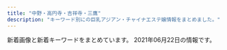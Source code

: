 ```yaml
---
title: "中野・高円寺・吉祥寺・三鷹"
description: "キーワード別にの巨乳アジアン・チャイナエステ嬢情報をまとめました。"
---
```


新着画像と新着キーワードをまとめています。
2021年06月22日の情報です。

<DmmAffiliateIns />
<KeywordTable
  shops={
    [
    {
        "name": "\u3086\u304d\u59eb",
        "station": "JR\u9ad8\u5186\u5bfa\u99c5\u5357\u53e3",
        "keywords": {
            "E": 3,
            "86": 7,
            "D": 4
        },
        "img_links": [
            "http://aroma-relax.blue/images/an_3_02.jpg",
            "http://aroma-relax.blue/images/a4.jpg",
            "http://aroma-relax.blue/images/staff_images/cg071.jpg",
            "http://aroma-relax.blue/images/an_2_01.jpg",
            "http://aroma-relax.blue/images/r3.jpg",
            "http://aroma-relax.blue/images/r4.jpg",
            "http://aroma-relax.blue/images/staff_images/cg06.jpg",
            "http://aroma-relax.blue/images/index_01.jpg",
            "http://aroma-relax.blue/images/slider/slide2.png",
            "http://aroma-relax.blue/images/r5.jpg",
            "http://aroma-relax.blue/images/slider/slide1.png",
            "http://aroma-relax.blue/images/an_5_02.jpg",
            "http://aroma-relax.blue/images/a1.jpg",
            "http://aroma-relax.blue/images/no.png",
            "http://aroma-relax.blue/images/staff_images/cg03.jpg",
            "http://aroma-relax.blue/images/staff_images/cg05.jpg",
            "http://aroma-relax.blue/images/staff_images/cg01.jpg",
            "http://aroma-relax.blue/images/r6.jpg",
            "http://aroma-relax.blue/images/an_6_02.jpg",
            "http://aroma-relax.blue/images/an_3_01.jpg",
            "http://aroma-relax.blue/images/slider/slide2s.png",
            "http://aroma-relax.blue/images/slider/slide1s.png",
            "http://aroma-relax.blue/images/staff_images/cg08.jpg",
            "http://aroma-relax.blue/images/r2.jpg",
            "http://aroma-relax.blue/images/an_4_02.jpg",
            "http://aroma-relax.blue/images/qr.jpg",
            "http://aroma-relax.blue/images/r1.jpg",
            "http://aroma-relax.blue/images/an_1_01.jpg",
            "http://aroma-relax.blue/images/slider/slide3s.png",
            "http://aroma-relax.blue/images/slider/slide3.png",
            "http://aroma-relax.blue/images/an_2_02.jpg",
            "http://aroma-relax.blue/images/a2.jpg",
            "http://aroma-relax.blue/images/staff_images/cg07.jpg",
            "http://aroma-relax.blue/images/line.jpg",
            "http://aroma-relax.blue/images/staff_images/cg02.jpg",
            "http://aroma-relax.blue/images/an_4_01.jpg",
            "http://aroma-relax.blue/images/a3.jpg",
            "http://aroma-relax.blue/images/staff_images/cg061.jpg",
            "http://aroma-relax.blue/images/an_1_02.jpg",
            "http://aroma-relax.blue/images/an_6_01.jpg",
            "http://aroma-relax.blue/images/ff.jpg",
            "http://aroma-relax.blue/images/an_5_01.jpg"
        ],
        "url": "http://aroma-relax.blue/"
    },
    {
        "name": "\u7965\u60a6 \u3057\u3087\u3046\u3048\u3064",
        "keywords": {
            "85": 1
        },
        "img_links": [
            "http://relaxbest.net/staffPhoto/s20200804090123.jpg",
            "http://relaxbest.net/images/store/01.jpg",
            "http://relaxbest.net/images/store/03.jpg",
            "http://relaxbest.net/staffPhoto/b20200904172838.jpg",
            "http://relaxbest.net/staffPhoto/s20200904172838.jpg",
            "http://relaxbest.net/images/store/02.jpg",
            "http://relaxbest.net/staffPhoto/s20210516180630.jpg",
            "http://relaxbest.net/staffPhoto/b20210516180630.jpg",
            "http://relaxbest.net/staffPhoto/b20200804090123.jpg",
            "http://relaxbest.net/js/sliderLine/slide_next.png",
            "http://relaxbest.net/uploadfiles/images/campaignRelaxbest3.jpg",
            "http://relaxbest.net/images/store/04.jpg",
            "http://relaxbest.net/images/store/05.jpg",
            "http://relaxbest.net/staffPhoto/b20200202033738.jpg",
            "http://relaxbest.net/images/returnBtn.png",
            "http://relaxbest.net/staffPhoto/s20200202033738.jpg",
            "http://relaxbest.net/js/sliderLine/slide_prev.png"
        ],
        "station": "\u9dfa\u30ce\u5bae\u99c5\u5317\u53e3",
        "url": "http://relaxbest.net"
    },
    {
        "station": "JR\u837b\u7aaa\u99c5\u897f\u53e3",
        "name": "Jessica -\u30b8\u30a7\u30b7\u30ab-",
        "img_links": [
            "https://jessica.relaxjp.com/css/osusume02.jpg",
            "https://jessica.relaxjp.com/css/staff/staff02.jpg",
            "https://jessica.relaxjp.com/css/nav/nav-001.png",
            "https://jessica.relaxjp.com/css/staff/staff01.jpg",
            "https://jessica.relaxjp.com/css/nav/nav-006.png",
            "https://jessica.relaxjp.com/css/staff/staff03.jpg",
            "https://jessica.relaxjp.com/css/nav/nav-002.png",
            "https://jessica.relaxjp.com/css/top01.png",
            "https://jessica.relaxjp.com/css/nav/nav-005.png",
            "https://jessica.relaxjp.com/css/nav/nav-004.png",
            "https://jessica.relaxjp.com/css/nav/nav-003.png",
            "https://jessica.relaxjp.com/css/tel.png"
        ],
        "keywords": {
            "89": 2,
            "D": 2,
            "C": 1,
            "87": 1
        },
        "url": "https://jessica.relaxjp.com/"
    },
    {
        "station": "\u65b0\u9ad8\u5186\u5bfa\u99c51\u756a\u51fa\u53e3",
        "keywords": {},
        "url": "http://kokochi.iest.info/",
        "img_links": [],
        "name": "KoKoRo\u306e\u611b"
    },
    {
        "img_links": [
            "https://cc-relax.com/wp-content/themes/este/img/1.jpg",
            "https://cc-relax.com/wp-content/themes/este/img/top-img04.png",
            "https://cc-relax.com/wp-content/themes/este/img/top-img02g.png",
            "https://cc-relax.com/wp-content/themes/este/img/2.jpg",
            "https://cc-relax.com/wp-content/uploads/2019/12/2i1ouyghcute.jpg",
            "https://cc-relax.com/wp-content/themes/este/img/tel_header.png",
            "https://cc-relax.com/wp-content/themes/este/img/top-img01a.png",
            "https://cc-relax.com/wp-content/uploads/2019/12/21yucute.jpg",
            "https://cc-relax.com/wp-content/themes/este/img/tel_footer.png",
            "https://cc-relax.com/wp-content/themes/este/img/top-img01b.png",
            "https://cc-relax.com/wp-content/themes/este/img/4.jpg",
            "https://cc-relax.com/wp-content/themes/este/img/top-img01.png",
            "https://cc-relax.com/wp-content/themes/este/img/call.png",
            "https://cc-relax.com/wp-content/uploads/2018/12/3122311221cute.jpg",
            "https://cc-relax.com/wp-content/themes/este/img/3.jpg",
            "https://cc-relax.com/wp-content/uploads/2019/12/21iouhjgvcute.jpg",
            "https://cc-relax.com/wp-content/themes/este/img/top-img03.png"
        ],
        "name": "CUTE",
        "url": "https://cc-relax.com/",
        "station": "\u65b9\u5357\u753a\u99c52\u756a\u51fa\u53e3",
        "keywords": {
            "E": 7,
            "D": 8
        }
    },
    {
        "keywords": {
            "86": 1,
            "E": 1,
            "C": 7,
            "D": 1,
            "84": 1
        },
        "url": "http://www.fuwafuwa-massage.work/",
        "station": "JR\u4e2d\u91ce\u99c5\u5317\u53e3",
        "img_links": [
            "http://www.fuwafuwa-massage.work/img/head.jpg",
            "http://www.fuwafuwa-massage.work/img/acc2.jpg",
            "http://www.fuwafuwa-massage.work/img/st29.jpg",
            "http://www.fuwafuwa-massage.work/img/acc1.jpg",
            "http://www.fuwafuwa-massage.work/img/mo.png",
            "http://www.fuwafuwa-massage.work/img/acc3.jpg",
            "http://www.fuwafuwa-massage.work/img/botton.jpg",
            "http://www.fuwafuwa-massage.work/img/acc4.jpg",
            "http://www.fuwafuwa-massage.work/img/fla.jpg",
            "http://www.fuwafuwa-massage.work/img/st30.jpg"
        ],
        "name": "\u3075\u308f\u3075\u308f"
    },
    {
        "station": "JR\u837b\u7aaa\u99c5\u897f\u53e32",
        "url": "http://sweet-honey.jpn.mn/",
        "keywords": {
            "85": 8,
            "88": 2,
            "83": 6,
            "D": 36,
            "\u30bb\u30af\u30b7\u30fc": 1,
            "87": 10,
            "E": 5,
            "86": 14
        },
        "name": "\u30b9\u30a4\u30fc\u30c8\u30cf\u30cb\u30fc",
        "img_links": [
            "http://sweet-honey.jpn.mn/photos/sites/68/2020/12/2020121102071696.jpg",
            "http://sweet-honey.jpn.mn/images/side_link03.png",
            "http://sweet-honey.jpn.mn/photos/sites/68/2021/04/2021040516200092.jpg",
            "http://sweet-honey.jpn.mn/photos/sites/68/2020/11/2020111901322238.jpg",
            "http://sweet-honey.jpn.mn/images/room2.jpg",
            "http://sweet-honey.jpn.mn/photos/sites/68/2020/10/2020102804385899.jpg",
            "http://sweet-honey.jpn.mn/photos/sites/68/2019/12/2019121009263189.jpg",
            "http://sweet-honey.jpn.mn/photos/sites/68/2021/04/202104251528277.jpg",
            "http://sweet-honey.jpn.mn/images/room2.png",
            "http://sweet-honey.jpn.mn/images/room4.jpg",
            "http://sweet-honey.jpn.mn/photos/sites/68/2021/02/202102191912083.jpg",
            "http://sweet-honey.jpn.mn/photos/sites/68/2021/03/202103011433158.jpg",
            "http://sweet-honey.jpn.mn/images/mainimg01.png",
            "http://sweet-honey.jpn.mn/photos/sites/68/2021/06/2021061016221129.jpg",
            "http://sweet-honey.jpn.mn/photos/sites/68/2021/06/2021061810172058.jpg",
            "http://sweet-honey.jpn.mn/photos/sites/68/2019/12/2019122903172745.jpg",
            "http://sweet-honey.jpn.mn/photos/sites/68/2021/05/2021051510364881.jpg",
            "http://sweet-honey.jpn.mn/photos/sites/68/2021/01/2021012112500887.jpg",
            "http://sweet-honey.jpn.mn/photos/sites/68/2021/06/2021061016232076.jpg",
            "http://sweet-honey.jpn.mn/photos/sites/68/2019/12/2019122903172723.jpg",
            "http://sweet-honey.jpn.mn/photos/sites/68/2021/06/202106181016486.jpg",
            "http://sweet-honey.jpn.mn/photos/sites/68/2021/04/2021042914565676.jpg",
            "http://sweet-honey.jpn.mn/images/room1.jpg",
            "http://sweet-honey.jpn.mn/images/mainimg02.png",
            "http://sweet-honey.jpn.mn/images/side_link01.png",
            "http://sweet-honey.jpn.mn/photos/sites/68/2021/03/2021030114320278.jpg",
            "http://sweet-honey.jpn.mn/images/room5.jpg",
            "http://sweet-honey.jpn.mn/photos/sites/68/2020/06/2020060401530098.jpg",
            "http://sweet-honey.jpn.mn/images/ico01.png",
            "http://sweet-honey.jpn.mn/images/room4.png",
            "http://sweet-honey.jpn.mn/images/side_link02.png",
            "http://sweet-honey.jpn.mn/photos/sites/68/2020/06/2020060401504832.jpg",
            "http://sweet-honey.jpn.mn/photos/sites/68/2021/02/2021022218491863.jpg",
            "http://sweet-honey.jpn.mn/photos/sites/68/2021/04/2021042515260441.jpg"
        ]
    },
    {
        "url": "http://lovelyheart.iest.jp/",
        "img_links": [
            "http://lovelyheart.iest.jp/images/top/top_08.png",
            "http://lovelyheart.iest.jp/images/staff/staff_013d.jpg",
            "http://lovelyheart.iest.jp/images/home/index_15.png",
            "http://lovelyheart.iest.jp/images/staff/staff_01d.jpg",
            "http://lovelyheart.iest.jp/images/home/index_10.png",
            "http://lovelyheart.iest.jp/images/home/index_11.png",
            "http://lovelyheart.iest.jp/images/home/index_13.png",
            "http://lovelyheart.iest.jp/images/staff/staff_012d.jpg",
            "http://lovelyheart.iest.jp/images/home/top.jpg",
            "http://lovelyheart.iest.jp/images/top_02.png",
            "http://lovelyheart.iest.jp/images/top_04.png",
            "http://lovelyheart.iest.jp/images/home/index_06.png",
            "http://lovelyheart.iest.jp/images/home/campaign_01.jpg",
            "http://lovelyheart.iest.jp/images/home/index_09.png",
            "http://lovelyheart.iest.jp/images/home/index_tel.png",
            "http://lovelyheart.iest.jp/images/top/top_03.jpg",
            "http://lovelyheart.iest.jp/images/top_01.png",
            "http://lovelyheart.iest.jp/images/home/index_19.png",
            "http://lovelyheart.iest.jp/images/staff/staff_09d.jpg",
            "http://lovelyheart.iest.jp/images/top/top_02.jpg",
            "http://lovelyheart.iest.jp/images/home/index_d.png",
            "http://lovelyheart.iest.jp/images/headerParts01.png",
            "http://lovelyheart.iest.jp/images/staff/staff_05d.jpg",
            "http://lovelyheart.iest.jp/images/top_flash_01.jpg",
            "http://lovelyheart.iest.jp/images/staff/staff_04d.jpg",
            "http://lovelyheart.iest.jp/images/home/index_01.png",
            "http://lovelyheart.iest.jp/images/top/top_04.jpg",
            "http://lovelyheart.iest.jp/images/staff/staff_011d.jpg",
            "http://lovelyheart.iest.jp/images/top/top_06.jpg",
            "http://lovelyheart.iest.jp/images/staff/staff_07d.jpg",
            "http://lovelyheart.iest.jp/images/page_top.png",
            "http://lovelyheart.iest.jp/images/home/index_h.png",
            "http://lovelyheart.iest.jp/images/home/campaign_02.jpg",
            "http://lovelyheart.iest.jp/images/home/index_05.png",
            "http://lovelyheart.iest.jp/images/home/index_g.png",
            "http://lovelyheart.iest.jp/images/home/index_12.png",
            "http://lovelyheart.iest.jp/images/staff/staff_03d.jpg",
            "http://lovelyheart.iest.jp/images/home/index_07.png",
            "http://lovelyheart.iest.jp/images/home/index_f.png",
            "http://lovelyheart.iest.jp/images/staff/staff_01.png",
            "http://lovelyheart.iest.jp/images/staff/staff_03.png",
            "http://lovelyheart.iest.jp/images/top/top_01.jpg",
            "http://lovelyheart.iest.jp/images/staff/staff_02d.jpg",
            "http://lovelyheart.iest.jp/images/staff/staff_010d.jpg",
            "http://lovelyheart.iest.jp/images/top_flash_02.jpg",
            "http://lovelyheart.iest.jp/images/top/top_05.jpg",
            "http://lovelyheart.iest.jp/images/home/index_14.png",
            "http://lovelyheart.iest.jp/images/home/index_17.png"
        ],
        "station": "\u6b66\u8535\u95a2\u99c5\u5317\u53e3",
        "name": "\u30e9\u30d6\u30ea\u30cf\u30fc\u30c8",
        "keywords": {
            "86": 1,
            "84": 2,
            "C": 1,
            "85": 4,
            "D": 7,
            "88": 1
        }
    },
    {
        "station": "JR\u897f\u837b\u7aaa\u99c5\u5357\u53e3",
        "keywords": {},
        "name": "\u6843\u306e\u5fc3",
        "img_links": [
            "http://www.es-koi.link/images/news.jpg",
            "http://www.es-koi.link/images/sys1.jpg",
            "http://www.es-koi.link/images/8.jpg",
            "http://www.es-koi.link/images/5.jpg",
            "http://www.es-koi.link/img/sayuri1.jpg",
            "http://www.es-koi.link/images/7.jpg",
            "http://www.es-koi.link/images/staff_t.jpg",
            "http://www.es-koi.link/images/info.jpg",
            "http://www.es-koi.link/images/2.jpg",
            "http://www.es-koi.link/images/tel.jpg",
            "http://www.es-koi.link/images/line.png",
            "http://www.es-koi.link/images/6.jpg",
            "http://www.es-koi.link/img/mimi1.jpg",
            "http://www.es-koi.link/img/nana1.jpg",
            "http://www.es-koi.link/images/mobile.jpg",
            "http://www.es-koi.link/images/interior_t.jpg",
            "http://www.es-koi.link/img/raki1.jpg",
            "http://www.es-koi.link/images/int1.jpg",
            "http://www.es-koi.link/images/3.jpg",
            "http://www.es-koi.link/images/ais.jpg",
            "http://www.es-koi.link/images/sys2.jpg",
            "http://www.es-koi.link/img/yuyu1.jpg",
            "http://www.es-koi.link/images/head.jpg",
            "http://www.es-koi.link/img/aoi1.jpg",
            "http://www.es-koi.link/images/int2.jpg"
        ],
        "url": "http://www.es-koi.link/"
    },
    {
        "img_links": [
            "http://www.es-selene.link/staff/ena1.jpg",
            "http://www.es-selene.link/staff/haru1.jpg",
            "http://www.es-selene.link/templates_c/e1.jpg",
            "http://www.es-selene.link/img/header/tel.png",
            "http://www.es-selene.link/img/icon/close.png",
            "http://www.es-selene.link/img/recruit/topimage.jpg",
            "http://www.es-selene.link/img/access/topimage.jpg",
            "http://www.es-selene.link/img/header/tel_s.png",
            "http://www.es-selene.link/templates_c/e2s.jpg",
            "http://www.es-selene.link/img/banner/rec.jpg",
            "http://www.es-selene.link/templates_c/e3.jpg",
            "http://www.es-selene.link/templates_c/e1s.jpg",
            "http://www.es-selene.link/staff/yui1.jpg",
            "http://www.es-selene.link/img/footer/tel.png",
            "http://www.es-selene.link/templates_c/e2.jpg",
            "http://www.es-selene.link/templates_c/e3s.jpg"
        ],
        "name": "Selene*\u30bb\u30ec\u30fc\u30cd",
        "station": "JR\u6771\u4e2d\u91ce\u99c5\u6771\u53e3",
        "url": "http://www.es-selene.link/",
        "keywords": {
            "88": 3,
            "E": 4,
            "C": 14,
            "86": 3,
            "D": 4,
            "85": 3
        }
    },
    {
        "url": "http://hakanai.tokyo/",
        "keywords": {
            "D": 4,
            "86": 7,
            "E": 3,
            "C": 13
        },
        "img_links": [
            "http://hakanai.tokyo/uploads/200703/1-200F3144ZN57.jpg",
            "http://hakanai.tokyo/style/images/girl-z2.jpg",
            "http://hakanai.tokyo/uploads/200903/1-200Z3144I92D.jpg",
            "http://hakanai.tokyo/uploads/201225/1-2012251A210T8.jpg",
            "http://hakanai.tokyo/uploads/200703/1-200F314511G53.jpg",
            "http://hakanai.tokyo/uploads/200903/1-200Z3144H2605.jpg",
            "http://hakanai.tokyo/uploads/210112/1-21011215202O45.jpg",
            "http://hakanai.tokyo/uploads/210520/1-210520130S93Q.jpg",
            "http://hakanai.tokyo/style/images/mobile.jpg",
            "http://hakanai.tokyo/style/images/room1.jpg",
            "http://hakanai.tokyo/uploads/210112/1-210112151422E5.jpg",
            "http://hakanai.tokyo/uploads/200903/1-200Z3144JG54.jpg",
            "http://hakanai.tokyo/style/images/room3.jpg",
            "http://hakanai.tokyo/uploads/201225/1-2012251A2024P.jpg",
            "http://hakanai.tokyo/uploads/210507/1-21050G3035D04.jpg",
            "http://hakanai.tokyo/style/images/dt.jpg",
            "http://hakanai.tokyo/style/images/bj3.png",
            "http://hakanai.tokyo/uploads/210507/1-21050G3033b20.jpg",
            "http://hakanai.tokyo/uploads/201225/1-2012251A14GR.jpg",
            "http://hakanai.tokyo/style/images/staff_line.png",
            "http://hakanai.tokyo/uploads/210520/1-210520130QKZ.jpg",
            "http://hakanai.tokyo/style/images/room2.jpg",
            "http://hakanai.tokyo/style/images/end.jpg",
            "http://hakanai.tokyo/style/images/girl-z1.jpg",
            "http://hakanai.tokyo/uploads/210507/1-21050G3040Y60.jpg",
            "http://hakanai.tokyo/style/images/room4.jpg",
            "http://hakanai.tokyo/uploads/210112/1-210112151943312.jpg",
            "http://hakanai.tokyo/style/images/top.png",
            "http://hakanai.tokyo/plus/images/room5.jpg",
            "http://hakanai.tokyo/uploads/210520/1-210520130RR45.jpg"
        ],
        "station": "JR\u9ad8\u5186\u5bfa\u99c5\u5317\u53e3",
        "name": "\u65b0\u53f0\u5317"
    },
    {
        "station": "JR\u4e09\u9df9\u99c5\u5357\u53e3",
        "name": "\u30a8\u30b9\u30fb\u30c8\u30c3\u30d7",
        "url": "http://f-relax.net/",
        "keywords": {
            "85": 1,
            "86": 1,
            "90": 1,
            "C": 4,
            "88": 1
        },
        "img_links": [
            "http://f-relax.net/images/index_03.jpg",
            "http://f-relax.net/images/index_14.jpg",
            "http://f-relax.net/girl/02a.jpg",
            "http://f-relax.net/images/02.jpg",
            "http://f-relax.net/girl/01b.jpg",
            "http://f-relax.net/girl/04b.jpg",
            "http://f-relax.net/images/index_12.jpg",
            "http://f-relax.net/girl/04.jpg",
            "http://f-relax.net/images/index_04.jpg",
            "http://f-relax.net/images/index_11.jpg",
            "http://f-relax.net/girl/03a.jpg",
            "http://f-relax.net/images/acc.jpg",
            "http://f-relax.net/images/01.jpg",
            "http://f-relax.net/girl/02.jpg",
            "http://f-relax.net/images/line.jpg",
            "http://f-relax.net/images/index_16.jpg",
            "http://f-relax.net/girl/04a.jpg",
            "http://f-relax.net/images/info.jpg",
            "http://f-relax.net/images/rec_09.jpg",
            "http://f-relax.net/images/index_07.jpg",
            "http://f-relax.net/images/info_09.jpg",
            "http://f-relax.net/images/staff_09.jpg",
            "http://f-relax.net/girl/01a.jpg",
            "http://f-relax.net/images/sub_12.jpg",
            "http://f-relax.net/images/index_06.jpg",
            "http://f-relax.net/images/index_05.jpg",
            "http://f-relax.net/images/index_01.jpg",
            "http://f-relax.net/images/index_13.jpg",
            "http://f-relax.net/girl/02b.jpg",
            "http://f-relax.net/girl/03.jpg",
            "http://f-relax.net/girl/01.jpg",
            "http://f-relax.net/images/index_02.jpg",
            "http://f-relax.net/girl/03b.jpg",
            "http://f-relax.net/images/rec.jpg"
        ]
    },
    {
        "img_links": [
            "http://es-chocolat.xyz/_src/33626992/stafflist.png",
            "http://es-chocolat.xyz/_src/22138581/sign.png",
            "http://es-chocolat.xyz/_src/18133937/img20180424160806536942.png",
            "http://es-chocolat.xyz/_src/18134402/navi_04.png",
            "http://es-chocolat.xyz/_src/18134353/3_15.png",
            "http://es-chocolat.xyz/_src/50013770/bottom.png",
            "http://es-chocolat.xyz/_src/18134133/3_15.png",
            "http://es-chocolat.xyz/_src/18134148/bottom.png",
            "http://es-chocolat.xyz/_src/20562432/navi_04.png",
            "http://es-chocolat.xyz/_src/18134319/bktolist.png",
            "http://es-chocolat.xyz/_src/18133948/navi_04.png",
            "http://es-chocolat.xyz/_src/18134131/navi_04.png",
            "http://es-chocolat.xyz/_src/18134228/7.jpg",
            "http://es-chocolat.xyz/_src/22731313/navi_04.png",
            "http://es-chocolat.xyz/_src/22138554/navi_04.png",
            "http://es-chocolat.xyz/_src/20562430/bktolist.png",
            "http://es-chocolat.xyz/_src/22138625/bktolist.png",
            "http://es-chocolat.xyz/_src/22138641/bottom.png",
            "http://es-chocolat.xyz/_src/18134381/22.png",
            "http://es-chocolat.xyz/_src/18133963/bottom.png",
            "http://es-chocolat.xyz/_src/33129972/navi_04.png",
            "http://es-chocolat.xyz/_src/18134422/s1_20171130213841322.png",
            "http://es-chocolat.xyz/_src/33130677/img20190609220130143215.jpg",
            "http://es-chocolat.xyz/_src/18134155/bktotop.png",
            "http://es-chocolat.xyz/_src/44966909/stafflist.png",
            "http://es-chocolat.xyz/_src/18134187/bktotop.png",
            "http://es-chocolat.xyz/_src/18134196/navi_04.png",
            "http://es-chocolat.xyz/_src/33627328/22.png",
            "http://es-chocolat.xyz/_src/49902403/34.pic.jpg",
            "http://es-chocolat.xyz/_src/22138645/sign.png",
            "http://es-chocolat.xyz/_src/18134375/bottom.png",
            "http://es-chocolat.xyz/_src/18134019/3_15.png",
            "http://es-chocolat.xyz/_src/44966934/bottom.png",
            "http://es-chocolat.xyz/_src/18133986/bottom.png",
            "http://es-chocolat.xyz/_src/33130032/navi_04.png",
            "http://es-chocolat.xyz/_src/33129974/3_15.png",
            "http://es-chocolat.xyz/_src/33130034/3_15.png",
            "http://es-chocolat.xyz/_src/33130062/bktotop.png",
            "http://es-chocolat.xyz/_src/22731340/sign.png",
            "http://es-chocolat.xyz/_src/20562690/img20181212223846686715.png",
            "http://es-chocolat.xyz/_src/18134213/bottom.png",
            "http://es-chocolat.xyz/_src/50013793/3_15.png",
            "http://es-chocolat.xyz/_src/22138713/3_20181127194254125.jpg",
            "http://es-chocolat.xyz/_src/49902408/36.pic.jpg",
            "http://es-chocolat.xyz/_src/18134416/navi2_04.png",
            "http://es-chocolat.xyz/_src/18134038/sign.png",
            "http://es-chocolat.xyz/_src/49902393/30.pic.jpg",
            "http://es-chocolat.xyz/_src/18134152/sign.png",
            "http://es-chocolat.xyz/_src/18134180/bottom.png",
            "http://es-chocolat.xyz/_src/18134040/22.png",
            "http://es-chocolat.xyz/_src/50013743/stafflist2.png",
            "http://es-chocolat.xyz/_src/33627306/bktolist.png",
            "http://es-chocolat.xyz/_src/22731498/1_20181127194254048.jpg",
            "http://es-chocolat.xyz/_src/18133956/botoom1.jpg",
            "http://es-chocolat.xyz/_src/50013751/bktolist.png",
            "http://es-chocolat.xyz/_src/33627567/stafflist.png",
            "http://es-chocolat.xyz/_src/18133968/navi_04.png",
            "http://es-chocolat.xyz/_src/33627303/stafflist.png",
            "http://es-chocolat.xyz/_src/33130171/img20190609213421010769.png",
            "http://es-chocolat.xyz/_src/18134389/g1.png",
            "http://es-chocolat.xyz/_src/44966913/3_15.png",
            "http://es-chocolat.xyz/_src/18134357/navi_04.png",
            "http://es-chocolat.xyz/_src/49902400/33.pic.jpg",
            "http://es-chocolat.xyz/_src/18133970/3_15.png",
            "http://es-chocolat.xyz/_src/33627570/695c3f0fd79807afc049cea9c67e75e.jpg",
            "http://es-chocolat.xyz/_src/22138577/bottom.png",
            "http://es-chocolat.xyz/_src/44966949/stafflist.png",
            "http://es-chocolat.xyz/_src/33129977/navi_04.png",
            "http://es-chocolat.xyz/_src/44966941/bktotop.png",
            "http://es-chocolat.xyz/_src/20562428/3_15.png",
            "http://es-chocolat.xyz/_src/22138562/2_20181127194254098.jpg",
            "http://es-chocolat.xyz/_src/33130002/bktotop.png",
            "http://es-chocolat.xyz/_src/18134382/bktotop.png",
            "http://es-chocolat.xyz/_src/22138618/navi_04.png",
            "http://es-chocolat.xyz/_src/22731321/1_20181127194254048.jpg",
            "http://es-chocolat.xyz/_src/20562455/22.png",
            "http://es-chocolat.xyz/_src/18134154/22.png",
            "http://es-chocolat.xyz/_src/33130036/bktolist.png",
            "http://es-chocolat.xyz/_src/18134351/navi_04.png",
            "http://es-chocolat.xyz/_src/50013861/stafflist2.png",
            "http://es-chocolat.xyz/_src/50013753/navi_04.png",
            "http://es-chocolat.xyz/_src/18134186/22.png",
            "http://es-chocolat.xyz/_src/18133992/22.png",
            "http://es-chocolat.xyz/_src/33130055/bottom.png",
            "http://es-chocolat.xyz/_src/18134396/navi_01.png",
            "http://es-chocolat.xyz/_src/18134390/g2.png",
            "http://es-chocolat.xyz/_src/22138556/3_15.png",
            "http://es-chocolat.xyz/_src/18134184/sign.png",
            "http://es-chocolat.xyz/_src/33627329/bktotop.png",
            "http://es-chocolat.xyz/_src/22138648/bktotop.png",
            "http://es-chocolat.xyz/_src/33130040/img20190609202615051222.jpg",
            "http://es-chocolat.xyz/_src/18134335/bottom.png",
            "http://es-chocolat.xyz/_src/22731317/bktolist.png",
            "http://es-chocolat.xyz/_src/50013776/22.png",
            "http://es-chocolat.xyz/_src/33130671/img20190609215859327948.jpg",
            "http://es-chocolat.xyz/_src/18134398/navi_02.png",
            "http://es-chocolat.xyz/_src/50013820/22.png",
            "http://es-chocolat.xyz/_src/44966940/22.png",
            "http://es-chocolat.xyz/_src/20562434/4_20181127194254122.jpg",
            "http://es-chocolat.xyz/_src/44966950/wechatimg32.jpg",
            "http://es-chocolat.xyz/_src/18134410/navi2_01.png",
            "http://es-chocolat.xyz/_src/22138584/bktotop.png",
            "http://es-chocolat.xyz/_src/22138647/22.png",
            "http://es-chocolat.xyz/_src/44966918/navi_04.png",
            "http://es-chocolat.xyz/_src/49902405/35.pic.jpg",
            "http://es-chocolat.xyz/_src/50013791/navi_04.png",
            "http://es-chocolat.xyz/_src/44966911/navi_04.png",
            "http://es-chocolat.xyz/_src/33627304/navi_04.png",
            "http://es-chocolat.xyz/_src/50013774/sign.png",
            "http://es-chocolat.xyz/_src/22138583/22.png",
            "http://es-chocolat.xyz/_src/18134217/sign.png",
            "http://es-chocolat.xyz/_src/20469703/slider2.jpg",
            "http://es-chocolat.xyz/_src/22138623/navi_04.png",
            "http://es-chocolat.xyz/_src/33130001/22.png",
            "http://es-chocolat.xyz/_src/22731555/wechatimg255.jpg",
            "http://es-chocolat.xyz/_src/50013742/stafflist.png",
            "http://es-chocolat.xyz/_src/50013747/navi_04.png",
            "http://es-chocolat.xyz/_src/22731319/navi_04.png",
            "http://es-chocolat.xyz/_src/18134400/navi_03.png",
            "http://es-chocolat.xyz/_src/18134219/22.png",
            "http://es-chocolat.xyz/_src/18134339/sign.png",
            "http://es-chocolat.xyz/_src/18134089/7.jpg",
            "http://es-chocolat.xyz/_src/33129976/img20190609202615063658.jpg",
            "http://es-chocolat.xyz/_src/20562456/bktotop.png",
            "http://es-chocolat.xyz/_src/18134314/3_15.png",
            "http://es-chocolat.xyz/_src/50013821/bktotop.png",
            "http://es-chocolat.xyz/_src/18134198/3_15.png",
            "http://es-chocolat.xyz/_src/20562416/navi_04.png",
            "http://es-chocolat.xyz/_src/33627299/navi_04.png",
            "http://es-chocolat.xyz/_src/22731343/bktotop.png",
            "http://es-chocolat.xyz/_src/28251430/img20181212223846686715.png",
            "http://es-chocolat.xyz/_src/18133990/sign.png",
            "http://es-chocolat.xyz/_src/33130175/img20190609213421023161.png",
            "http://es-chocolat.xyz/_src/18134087/6_20181127194254137.jpg",
            "http://es-chocolat.xyz/_src/18134391/g3.png",
            "http://es-chocolat.xyz/_src/18134163/navi_04.png",
            "http://es-chocolat.xyz/_src/50013858/stafflist.png",
            "http://es-chocolat.xyz/_src/22138721/3_20181127194254125.jpg",
            "http://es-chocolat.xyz/_src/18134424/s2_20171130213856051.png",
            "http://es-chocolat.xyz/_src/50013877/wechatimg215.jpg",
            "http://es-chocolat.xyz/_src/18134428/s4_20171130213927087.png",
            "http://es-chocolat.xyz/_src/50013749/3_15.png",
            "http://es-chocolat.xyz/_src/18134042/bktotop.png",
            "http://es-chocolat.xyz/_src/18134316/6_20181127194254137.jpg",
            "http://es-chocolat.xyz/_src/22731336/bottom.png",
            "http://es-chocolat.xyz/_src/33130061/22.png",
            "http://es-chocolat.xyz/_src/33130661/img20190609213421023161.png",
            "http://es-chocolat.xyz/_src/44966915/bktolist.png",
            "http://es-chocolat.xyz/_src/18134220/bktotop.png",
            "http://es-chocolat.xyz/_src/18134406/navi_06.png",
            "http://es-chocolat.xyz/_src/22731312/1_20181127194254048.jpg",
            "http://es-chocolat.xyz/_src/18133943/sign.png",
            "http://es-chocolat.xyz/_src/18134412/navi2_02.png",
            "http://es-chocolat.xyz/_src/18133950/3_15.png",
            "http://es-chocolat.xyz/_src/50013814/bottom.png",
            "http://es-chocolat.xyz/_src/18134359/bktolist.png",
            "http://es-chocolat.xyz/_src/50013798/navi_04.png",
            "http://es-chocolat.xyz/_src/18134165/3_15.png",
            "http://es-chocolat.xyz/_src/18133945/22.png",
            "http://es-chocolat.xyz/_src/33627301/3_15.png",
            "http://es-chocolat.xyz/_src/18134420/navi2_06.png",
            "http://es-chocolat.xyz/_src/33129995/bottom.png",
            "http://es-chocolat.xyz/_src/33130059/sign.png",
            "http://es-chocolat.xyz/_src/50013777/bktotop.png",
            "http://es-chocolat.xyz/_src/18134017/navi_04.png",
            "http://es-chocolat.xyz/_src/18134379/sign.png",
            "http://es-chocolat.xyz/_src/49902398/32.pic.jpg",
            "http://es-chocolat.xyz/_src/18134404/navi_05.png",
            "http://es-chocolat.xyz/_src/18134227/6_20181127194254137.jpg",
            "http://es-chocolat.xyz/_src/18134426/s3_20171130213911574.png",
            "http://es-chocolat.xyz/_src/33130662/img20190609213421010769.png",
            "http://es-chocolat.xyz/_src/22731342/22.png",
            "http://es-chocolat.xyz/_src/20562490/img20181212223846686715.png",
            "http://es-chocolat.xyz/_src/18134341/22.png",
            "http://es-chocolat.xyz/_src/22138620/3_15.png",
            "http://es-chocolat.xyz/_src/22731315/3_15.png",
            "http://es-chocolat.xyz/_src/44966917/stafflist.png",
            "http://es-chocolat.xyz/_src/44966938/sign.png",
            "http://es-chocolat.xyz/_src/20562449/bottom.png",
            "http://es-chocolat.xyz/_src/33129979/bktolist.png",
            "http://es-chocolat.xyz/_src/22138558/bktolist.png",
            "http://es-chocolat.xyz/_src/18134342/bktotop.png",
            "http://es-chocolat.xyz/_src/18133965/bktotop.png",
            "http://es-chocolat.xyz/_src/22138622/3_20181127194254125.jpg",
            "http://es-chocolat.xyz/_src/22138733/staffs.png",
            "http://es-chocolat.xyz/_src/50013795/bktolist.png",
            "http://es-chocolat.xyz/_src/18134418/navi2_05.png",
            "http://es-chocolat.xyz/_src/50013797/stafflist.png",
            "http://es-chocolat.xyz/_src/22353698/wechatimg226.jpg",
            "http://es-chocolat.xyz/_src/22138560/navi_04.png",
            "http://es-chocolat.xyz/_src/18134312/navi_04.png",
            "http://es-chocolat.xyz/_src/33130038/navi_04.png",
            "http://es-chocolat.xyz/_src/33627322/bottom.png",
            "http://es-chocolat.xyz/_src/33627326/sign.png",
            "http://es-chocolat.xyz/_src/50013755/stafflist2.png",
            "http://es-chocolat.xyz/_src/18134317/navi_04.png",
            "http://es-chocolat.xyz/_src/50013879/wechatimg213.jpg",
            "http://es-chocolat.xyz/_src/18134414/navi2_03.png",
            "http://es-chocolat.xyz/_src/33129999/sign.png",
            "http://es-chocolat.xyz/_src/50013818/sign.png",
            "http://es-chocolat.xyz/_src/20562453/sign.png",
            "http://es-chocolat.xyz/_src/18134356/7.jpg",
            "http://es-chocolat.xyz/_src/18133993/bktotop.png",
            "http://es-chocolat.xyz/_src/49902396/31.jpg",
            "http://es-chocolat.xyz/_src/18134408/navi_07.png",
            "http://es-chocolat.xyz/_src/18134034/bottom.png"
        ],
        "url": "http://es-chocolat.xyz/",
        "keywords": {
            "86": 32,
            "87": 8,
            "84": 9,
            "85": 13
        },
        "name": "\u30b7\u30e7\u30b3\u30e9",
        "station": "JR\u837b\u7aaa\u99c5\u897f\u53e3"
    },
    {
        "url": "http://www.koibito.esturl.com/",
        "name": "\u732b\u5a18",
        "keywords": {
            "87": 24,
            "\u30bb\u30af\u30b7\u30fc": 1,
            "86": 8,
            "C": 4,
            "D": 28
        },
        "station": "JR\u4e2d\u91ce\u99c5\u5357\u53e3",
        "img_links": [
            "http://www.koibito.esturl.com/files/004.jpg",
            "http://www.koibito.esturl.com/files/001.jpg",
            "http://www.koibito.esturl.com/images/icon_info.png",
            "http://www.koibito.esturl.com/images/mainImg_sub.jpg",
            "http://www.koibito.esturl.com/files/005.jpg",
            "http://www.koibito.esturl.com/files/011.jpg",
            "http://www.koibito.esturl.com/images/icon_top.png",
            "http://www.koibito.esturl.com/images/index_sm.png",
            "http://www.koibito.esturl.com/files/010.jpg",
            "http://www.koibito.esturl.com/images/btn2.png",
            "http://www.koibito.esturl.com/files/008.jpg",
            "http://www.koibito.esturl.com/images/icon_tel.png",
            "http://www.koibito.esturl.com/images/icon_staff.png",
            "http://www.koibito.esturl.com/files/009.jpg",
            "http://www.koibito.esturl.com/files/002.jpg"
        ]
    },
    {
        "keywords": {},
        "url": "http://www.es-sanken.link",
        "station": "JR\u4e2d\u91ce\u99c5\u5317\u53e3",
        "img_links": [
            "http://www.es-sanken.link/images/3.jpg",
            "http://www.es-sanken.link/images/6.jpg",
            "http://www.es-sanken.link/sp/images/head.jpg",
            "http://www.es-sanken.link/staff/sayuri.jpg",
            "http://www.es-sanken.link/sp/images/tel.jpg",
            "http://www.es-sanken.link/staff/mai.jpg",
            "http://www.es-sanken.link/sp/img/mai1.jpg",
            "http://www.es-sanken.link/sp/images/newsb.png",
            "http://www.es-sanken.link/sp/images/rec1.jpg",
            "http://www.es-sanken.link/sp/images/interior_t.jpg",
            "http://www.es-sanken.link/img/sayuri1.jpg",
            "http://www.es-sanken.link/sp/images/sys3.jpg",
            "http://www.es-sanken.link/sp/images/ac2.jpg",
            "http://www.es-sanken.link/sp/images/ac1.jpg",
            "http://www.es-sanken.link/sp/images/footer.jpg",
            "http://www.es-sanken.link/sp/images/news.jpg",
            "http://www.es-sanken.link/img/kana1.jpg",
            "http://www.es-sanken.link/sp/images/rec2.jpg",
            "http://www.es-sanken.link/staff/mayu.jpg",
            "http://www.es-sanken.link/sp/images/int1.jpg",
            "http://www.es-sanken.link/images/staff_t.jpg",
            "http://www.es-sanken.link/img/rina1.jpg",
            "http://www.es-sanken.link/staff/rina.jpg",
            "http://www.es-sanken.link/images/head.jpg",
            "http://www.es-sanken.link/images/2.jpg",
            "http://www.es-sanken.link/images/4.jpg",
            "http://www.es-sanken.link/img/mai1.jpg",
            "http://www.es-sanken.link/sp/images/sys1.jpg",
            "http://www.es-sanken.link/images/1.jpg",
            "http://www.es-sanken.link/staff/ayumi.jpg",
            "http://www.es-sanken.link/sp/images/sys2.jpg",
            "http://www.es-sanken.link/images/rec2.jpg",
            "http://www.es-sanken.link/images/sys2.jpg",
            "http://www.es-sanken.link/sp/staff/rina.jpg",
            "http://www.es-sanken.link/images/sys3.jpg",
            "http://www.es-sanken.link/images/sys1.jpg",
            "http://www.es-sanken.link/images/tg.jpg",
            "http://www.es-sanken.link/images/tr.jpg",
            "http://www.es-sanken.link/img/mayu1.jpg",
            "http://www.es-sanken.link/sp/img/rina1.jpg",
            "http://www.es-sanken.link/sp/img/ayumi1.jpg",
            "http://www.es-sanken.link/sp/images/staff_t.jpg",
            "http://www.es-sanken.link/sp/images/topgirl.jpg",
            "http://www.es-sanken.link/images/ta.jpg",
            "http://www.es-sanken.link/sp/staff/sayuri.jpg",
            "http://www.es-sanken.link/staff/kana.jpg",
            "http://www.es-sanken.link/sp/img/mayu1.jpg",
            "http://www.es-sanken.link/img/ayumi1.jpg",
            "http://www.es-sanken.link/sp/staff/kana.jpg",
            "http://www.es-sanken.link/sp/staff/mai.jpg",
            "http://www.es-sanken.link/images/int2.jpg",
            "http://www.es-sanken.link/sp/staff/mayu.jpg",
            "http://www.es-sanken.link/images/up.png",
            "http://www.es-sanken.link/sp/img/kana1.jpg",
            "http://www.es-sanken.link/images/5.jpg",
            "http://www.es-sanken.link/images/interior_t.jpg",
            "http://www.es-sanken.link/sp/images/int2.jpg",
            "http://www.es-sanken.link/images/news.jpg",
            "http://www.es-sanken.link/images/rec1.jpg",
            "http://www.es-sanken.link/images/sm.jpg",
            "http://www.es-sanken.link/images/int1.jpg",
            "http://www.es-sanken.link/sp/staff/ayumi.jpg",
            "http://www.es-sanken.link/img/mai2.jpg",
            "http://www.es-sanken.link/sp/images/comment.jpg",
            "http://www.es-sanken.link/sp/img/sayuri1.jpg"
        ],
        "name": "S\u30fb\u30a2\u30ed\u30de"
    },
    {
        "url": "http://xiretyuat.xyz/",
        "station": "\u6b66\u8535\u95a2\u99c5\u5357\u53e3",
        "name": "\u4e00\u76ee\u60da\u308c",
        "keywords": {
            "D": 12,
            "89": 4,
            "86": 15,
            "\u4e73": 1,
            "87": 3,
            "C": 15,
            "E": 3,
            "85": 4,
            "88": 4
        },
        "img_links": [
            "http://xiretyuat.xyz/uploads/210319/1-21031916032G39.jpg",
            "http://xiretyuat.xyz/static/picture/room1.jpg",
            "http://xiretyuat.xyz/static/picture/room3.jpg",
            "http://xiretyuat.xyz/uploads/210408/1-21040Q33H0N7.jpg",
            "http://xiretyuat.xyz/uploads/210319/1-21031916033XB.jpg",
            "http://xiretyuat.xyz/images/1-1Z41911200GA.png",
            "http://xiretyuat.xyz/static/picture/room2.jpg",
            "http://xiretyuat.xyz/static/picture/img_tel.png",
            "http://xiretyuat.xyz/static/picture/top.jpg",
            "http://xiretyuat.xyz/static/picture/maining.jpg",
            "http://xiretyuat.xyz/uploads/210127/1-21012G0344A00.jpg",
            "http://xiretyuat.xyz/uploads/210408/1-21040Q33AR20.jpg",
            "http://xiretyuat.xyz/uploads/201215/1-201215140451403.jpg",
            "http://xiretyuat.xyz/uploads/201215/1-2012151405215G.jpg",
            "http://xiretyuat.xyz/static/picture/sp_tit_staff02.png",
            "http://xiretyuat.xyz/static/picture/sp_tit_staff01.png",
            "http://xiretyuat.xyz/static/picture/tit_therapist.png",
            "http://xiretyuat.xyz/uploads/210127/1-21012G03430533.jpg",
            "http://xiretyuat.xyz/uploads/210319/1-2103191603104W.jpg",
            "http://xiretyuat.xyz/static/picture/sp_tit_therapist.png",
            "http://xiretyuat.xyz/uploads/210511/1-210511131450912.jpg",
            "http://xiretyuat.xyz/static/picture/sp_tit_new.png",
            "http://xiretyuat.xyz/uploads/210408/1-21040Q33G0920.jpg",
            "http://xiretyuat.xyz/static/picture/room4.jpg",
            "http://xiretyuat.xyz/static/picture/tit_staff01.png",
            "http://xiretyuat.xyz/uploads/210511/1-21051113142N43.jpg",
            "http://xiretyuat.xyz/static/picture/tit_new.png",
            "http://xiretyuat.xyz/static/picture/tit_staff02.png",
            "http://xiretyuat.xyz/uploads/210327/1-21032G53UQ59.jpg",
            "http://xiretyuat.xyz/uploads/210127/1-21012G0345B96.jpg",
            "http://xiretyuat.xyz/uploads/210511/1-2105111315014b.jpg",
            "http://xiretyuat.xyz/uploads/201215/1-2012151405433S.jpg"
        ]
    },
    {
        "keywords": {
            "C": 4,
            "90": 1,
            "D": 12,
            "E": 1,
            "87": 11,
            "88": 2,
            "85": 1,
            "86": 2
        },
        "station": "JR\u837b\u7aaa\u99c5\u897f\u53e3",
        "name": "Tiramisu-\u30c6\u30a3\u30e9\u30df\u30b9-",
        "img_links": [
            "http://tiramisu-o.com/images/index_16.jpg",
            "http://tiramisu-o.com/images/index_02.jpg",
            "http://tiramisu-o.com/images/index_08.jpg",
            "http://tiramisu-o.com/uploads/01928d7157707ed584ed91afaee09aa7.jpg",
            "http://tiramisu-o.com/images/index_19.jpg",
            "http://tiramisu-o.com/uploads/7c58aaecf422209a030b99bb8792a1cf.jpg",
            "http://tiramisu-o.com/uploads/a7263623a76fce9fd9e74e3c5231dde6.jpg",
            "http://tiramisu-o.com/images/index_24.jpg",
            "http://tiramisu-o.com/uploads/8db399091a85c075e1f0d0901aa7d948.jpg",
            "http://tiramisu-o.com/uploads/5884fb095e084ab1c3fb3c13535db9d6.jpg",
            "http://tiramisu-o.com/uploads/748d799dda38b94591609302af071dd7.jpg",
            "http://tiramisu-o.com/images/index_05.jpg",
            "http://tiramisu-o.com/images/index_12.jpg",
            "http://tiramisu-o.com/images/index_18.jpg",
            "http://tiramisu-o.com/images/index_10.jpg",
            "http://tiramisu-o.com/uploads/6f76cd9eaff23d5d6398e9d606a901d1.jpg",
            "http://tiramisu-o.com/images/index_01.jpg",
            "http://tiramisu-o.com/images/index_04.jpg",
            "http://tiramisu-o.com/images/index_17.jpg",
            "http://tiramisu-o.com/uploads/702c1288dd9843aabfbb06d182fec4f4.jpg",
            "http://tiramisu-o.com/my_work/images/pic1.png",
            "http://tiramisu-o.com/images/index_03.jpg",
            "http://tiramisu-o.com/uploads/ece2636e552ccdbaf2cac9f9eee51c28.jpg",
            "http://tiramisu-o.com/uploads/c16088aeb419267011cf1f6cb5153cea.jpg",
            "http://tiramisu-o.com/images/link_11.jpg",
            "http://tiramisu-o.com/images/photo_12.jpg",
            "http://tiramisu-o.com/images/index_09.jpg",
            "http://tiramisu-o.com/uploads/1a05c443783e211268f5fd91fee961e6.jpg",
            "http://tiramisu-o.com/uploads/a127317ec4f5d0dc2281168df4090856.jpg",
            "http://tiramisu-o.com/uploads/7ad70e845e154bf3fac932727fb23777.jpg",
            "http://tiramisu-o.com/uploads/4e0b8c43eddabd91acede0412c242113.jpg",
            "http://tiramisu-o.com/images/index_22.jpg",
            "http://tiramisu-o.com/images/photo_11.jpg",
            "http://tiramisu-o.com/uploads/ad5b83ad32836796dd7749edbda88c42.jpg",
            "http://tiramisu-o.com/uploads/24dc578533fbd40c88dba3454a90df13.jpg",
            "http://tiramisu-o.com/images/index_20.jpg",
            "http://tiramisu-o.com/images/index_15.jpg",
            "http://tiramisu-o.com/uploads/74cae8e5ad5ff370a7835faa49a59ed0.jpg",
            "http://tiramisu-o.com/images/girls_13.jpg",
            "http://tiramisu-o.com/images/index_13.jpg",
            "http://tiramisu-o.com/uploads/5978b51ecca66ca81d431bcaad128c75.jpg",
            "http://tiramisu-o.com/images/index_07.jpg",
            "http://tiramisu-o.com/images/index_06.jpg",
            "http://tiramisu-o.com/images/index_23.jpg",
            "http://tiramisu-o.com/uploads/0f11fd28e7ec7bc3475d7e4d04d97321.jpg",
            "http://tiramisu-o.com/images/girls_11.jpg",
            "http://tiramisu-o.com/uploads/0576a8bf93edc11647c2e4e17ae1a0e1.jpg"
        ],
        "url": "http://tiramisu-o.com/"
    },
    {
        "station": "JR\u963f\u4f50\u30f6\u8c37\u99c5\u5357\u53e3",
        "url": "http://www.amanni.work/",
        "name": "Amanda -\u30a2\u30de\u30f3\u30c0-",
        "keywords": {},
        "img_links": [
            "http://www.amanni.work/images/mobile.jpg",
            "http://www.amanni.work/images/s2.jpg",
            "http://www.amanni.work/img/yumi1.jpg",
            "http://www.amanni.work/images/b1.jpg",
            "http://www.amanni.work/images/s1.jpg",
            "http://www.amanni.work/images/int2.jpg",
            "http://www.amanni.work/images/news.jpg",
            "http://www.amanni.work/images/sys1.jpg",
            "http://www.amanni.work/images/s1.png",
            "http://www.amanni.work/img/hana1.jpg",
            "http://www.amanni.work/img/hitomi1.jpg",
            "http://www.amanni.work/images/head.jpg",
            "http://www.amanni.work/images/s4.jpg",
            "http://www.amanni.work/images/3.jpg",
            "http://www.amanni.work/images/int1.jpg",
            "http://www.amanni.work/images/1.jpg",
            "http://www.amanni.work/images/tel.jpg",
            "http://www.amanni.work/images/4.jpg",
            "http://www.amanni.work/images/2.jpg",
            "http://www.amanni.work/img/aya1.jpg",
            "http://www.amanni.work/images/s3.jpg",
            "http://www.amanni.work/images/ac1.jpg",
            "http://www.amanni.work/images/b2.jpg",
            "http://www.amanni.work/images/ta.jpg",
            "http://www.amanni.work/images/interior_t.jpg",
            "http://www.amanni.work/images/staff_t.jpg",
            "http://www.amanni.work/images/sys2.jpg"
        ]
    },
    {
        "url": "http://e-mira.net/",
        "keywords": {},
        "img_links": [
            "http://e-mira.net/_src/18381478/sign.png",
            "http://e-mira.net/_src/19217837/navi_12.png",
            "http://e-mira.net/_src/25639996/footer_07.png",
            "http://e-mira.net/_src/18381617/profile_05.png",
            "http://e-mira.net/_src/18381393/navi_12.png",
            "http://e-mira.net/_src/18381140/footer_07.png",
            "http://e-mira.net/_src/18381292/line2.png",
            "http://e-mira.net/_src/18381611/navi_10.png",
            "http://e-mira.net/_src/18381648/wechatimg329.jpg",
            "http://e-mira.net/_src/18381328/navi_15.png",
            "http://e-mira.net/_src/18381687/profile_05.png",
            "http://e-mira.net/_src/18381265/footer_02.png",
            "http://e-mira.net/_src/18381587/footer_02.png",
            "http://e-mira.net/_src/18381487/footer_07.png",
            "http://e-mira.net/_src/18381204/navi_10.png",
            "http://e-mira.net/_src/18381399/navi_15.png",
            "http://e-mira.net/_src/18381384/sign.png",
            "http://e-mira.net/_src/18381068/navi_13.png",
            "http://e-mira.net/_src/18381108/navi_13.png",
            "http://e-mira.net/_src/18381680/navi_10.png",
            "http://e-mira.net/_src/18381103/navi_11.png",
            "http://e-mira.net/_src/53568961/navi_15.png",
            "http://e-mira.net/_src/18381065/navi_12.png",
            "http://e-mira.net/_src/18381224/footer_02.png",
            "http://e-mira.net/_src/53568960/navi_10.png",
            "http://e-mira.net/_src/18381450/footer_05.png",
            "http://e-mira.net/_src/18381152/navi_13.png",
            "http://e-mira.net/_src/54747000/wechatimg208.jpg",
            "http://e-mira.net/_src/53568966/navi_13.png",
            "http://e-mira.net/_src/18381652/profile_05.png",
            "http://e-mira.net/_src/18381151/navi_12.png",
            "http://e-mira.net/_src/25639972/navi_13.png",
            "http://e-mira.net/_src/18381138/footer_05.png",
            "http://e-mira.net/_src/18381379/footer_04.png",
            "http://e-mira.net/_src/18381391/navi_11.png",
            "http://e-mira.net/_src/18381683/wechatimg233.jpg",
            "http://e-mira.net/_src/18381365/navi_10.png",
            "http://e-mira.net/_src/18381194/navi_11.png",
            "http://e-mira.net/_src/18381679/navi_15.png",
            "http://e-mira.net/_src/25639976/navi_15.png",
            "http://e-mira.net/_src/18381400/navi_10.png",
            "http://e-mira.net/_src/18381521/footer_06.png",
            "http://e-mira.net/_src/19217839/navi_11.png",
            "http://e-mira.net/_src/18381568/navi_12.png",
            "http://e-mira.net/_src/18381661/footer_06.png",
            "http://e-mira.net/_src/18381575/navi_10.png",
            "http://e-mira.net/_src/56132861/wechatimg1020.jpg",
            "http://e-mira.net/_src/18381366/navi_10.png",
            "http://e-mira.net/_src/18381105/navi_12.png",
            "http://e-mira.net/_src/18381202/navi_15.png",
            "http://e-mira.net/_src/18381654/sign.png",
            "http://e-mira.net/_src/18381343/footer_03.png",
            "http://e-mira.net/_src/18381658/footer_03.png",
            "http://e-mira.net/_src/18381506/navi_10.png",
            "http://e-mira.net/_src/18381432/navi_14.png",
            "http://e-mira.net/_src/18381284/navi_14.png",
            "http://e-mira.net/_src/18381485/footer_05.png",
            "http://e-mira.net/_src/18381567/navi_12.png",
            "http://e-mira.net/_src/18381073/navi_10.png",
            "http://e-mira.net/_src/53568968/navi_12.png",
            "http://e-mira.net/_src/18381448/footer_03.png",
            "http://e-mira.net/_src/18381413/footer_03.png",
            "http://e-mira.net/_src/21452882/wechatimg108.jpg",
            "http://e-mira.net/_src/18381132/sign.png",
            "http://e-mira.net/_src/18381325/navi_13.png",
            "http://e-mira.net/_src/18381471/navi_10.png",
            "http://e-mira.net/_src/54747009/wechatimg1144.jpg",
            "http://e-mira.net/_src/32450222/unnamed_20180612172938653.jpg",
            "http://e-mira.net/_src/25639978/navi_10.png",
            "http://e-mira.net/_src/18381436/navi_10.png",
            "http://e-mira.net/_src/18381156/navi_15.png",
            "http://e-mira.net/_src/18381626/footer_06.png",
            "http://e-mira.net/_src/18381347/footer_07.png",
            "http://e-mira.net/_src/18381330/navi_10.png",
            "http://e-mira.net/_src/18381514/sign.png",
            "http://e-mira.net/_src/18381227/footer_05.png",
            "http://e-mira.net/_src/18381409/sign.png",
            "http://e-mira.net/_src/25639995/footer_06.png",
            "http://e-mira.net/_src/18381498/navi_12.png",
            "http://e-mira.net/_src/19217849/sign.png",
            "http://e-mira.net/_src/18381608/navi_15.png",
            "http://e-mira.net/_src/18381696/footer_06.png",
            "http://e-mira.net/_src/25639970/navi_12.png",
            "http://e-mira.net/_src/18381496/navi_11.png",
            "http://e-mira.net/_src/18381473/wechatimg1144.jpg",
            "http://e-mira.net/_src/18381470/navi_10.png",
            "http://e-mira.net/_src/18381419/sign.png",
            "http://e-mira.net/_src/19217830/navi_10.png",
            "http://e-mira.net/_src/18381394/navi_13.png",
            "http://e-mira.net/_src/18381331/navi_10.png",
            "http://e-mira.net/_src/18381285/navi_14.png",
            "http://e-mira.net/_src/19217855/footer_04.png",
            "http://e-mira.net/_src/25639973/navi_13.png",
            "http://e-mira.net/_src/18381114/navi_10.png",
            "http://e-mira.net/_src/18381570/navi_13.png",
            "http://e-mira.net/_src/18381363/navi_15.png",
            "http://e-mira.net/_src/18381589/footer_04.png",
            "http://e-mira.net/_src/18381356/navi_11.png",
            "http://e-mira.net/_src/18381519/footer_04.png",
            "http://e-mira.net/_src/56132863/wechatimg412.jpg",
            "http://e-mira.net/_src/18381417/footer_07.png",
            "http://e-mira.net/_src/18381070/navi_14.png",
            "http://e-mira.net/_src/18381607/navi_14.png",
            "http://e-mira.net/_src/18381671/navi_11.png",
            "http://e-mira.net/_src/53568972/wechatimg1020.jpg",
            "http://e-mira.net/_src/18381111/navi_15.png",
            "http://e-mira.net/_src/18381723/ac3.png",
            "http://e-mira.net/_src/18381644/navi_15.png",
            "http://e-mira.net/_src/18381193/navi_11.png",
            "http://e-mira.net/_src/18381304/sign.png",
            "http://e-mira.net/_src/18381603/navi_12.png",
            "http://e-mira.net/_src/18381091/footer_04.png",
            "http://e-mira.net/_src/18381428/navi_12.png",
            "http://e-mira.net/_src/18381719/ac1.png",
            "http://e-mira.net/_src/31433038/wechatimg98.jpg",
            "http://e-mira.net/_src/18381362/navi_14.png",
            "http://e-mira.net/_src/18381571/navi_14.png",
            "http://e-mira.net/_src/25639974/navi_14.png",
            "http://e-mira.net/_src/18381136/footer_03.png",
            "http://e-mira.net/_src/18381278/navi_11.png",
            "http://e-mira.net/_src/44386538/wechatimg70_20200612110516119.jpg",
            "http://e-mira.net/_src/18381086/2ngh288160_5j9_anv8160kns5d6024f.jpg",
            "http://e-mira.net/_src/53568969/navi_11.png",
            "http://e-mira.net/_src/18381329/navi_15.png",
            "http://e-mira.net/_src/18381495/navi_11.png",
            "http://e-mira.net/_src/18381196/navi_12.png",
            "http://e-mira.net/_src/18381157/navi_15.png",
            "http://e-mira.net/_src/18381382/footer_07.png",
            "http://e-mira.net/_src/18381225/footer_03.png",
            "http://e-mira.net/_src/19217852/footer_07.png",
            "http://e-mira.net/_src/18381565/navi_11.png",
            "http://e-mira.net/_src/18381077/line.png",
            "http://e-mira.net/_src/18381180/footer_02.png",
            "http://e-mira.net/_src/18381364/navi_15.png",
            "http://e-mira.net/_src/53569041/wechatimg1144.jpg",
            "http://e-mira.net/_src/18381569/navi_13.png",
            "http://e-mira.net/_src/25639979/navi_10.png",
            "http://e-mira.net/_src/23056975/unnamed_%281%29.jpg",
            "http://e-mira.net/_src/18381499/navi_13.png",
            "http://e-mira.net/_src/18381467/navi_14.png",
            "http://e-mira.net/_src/18381522/footer_07.png",
            "http://e-mira.net/_src/18381373/sign.png",
            "http://e-mira.net/_src/18381740/wechatimg16.jpg",
            "http://e-mira.net/_src/18381435/navi_10.png",
            "http://e-mira.net/_src/18381408/sign.png",
            "http://e-mira.net/_src/18381378/footer_03.png",
            "http://e-mira.net/_src/18381345/footer_05.png",
            "http://e-mira.net/_src/18381501/navi_14.png",
            "http://e-mira.net/_src/25639994/footer_05.png",
            "http://e-mira.net/_src/18381199/navi_14.png",
            "http://e-mira.net/_src/18381380/footer_05.png",
            "http://e-mira.net/_src/18381154/navi_14.png",
            "http://e-mira.net/_src/18381672/navi_12.png",
            "http://e-mira.net/_src/18381588/footer_03.png",
            "http://e-mira.net/_src/18381142/sign.png",
            "http://e-mira.net/_src/53568978/sign.png",
            "http://e-mira.net/_src/18381447/footer_02.png",
            "http://e-mira.net/_src/18381624/footer_04.png",
            "http://e-mira.net/_src/18381107/navi_13.png",
            "http://e-mira.net/_src/18381326/navi_14.png",
            "http://e-mira.net/_src/18381602/navi_12.png",
            "http://e-mira.net/_src/32345527/smartselect_20190726-192136_wechat.jpg",
            "http://e-mira.net/_src/18381637/navi_12.png",
            "http://e-mira.net/_src/18381460/navi_11.png",
            "http://e-mira.net/_src/18381604/navi_13.png",
            "http://e-mira.net/_src/18381695/footer_05.png",
            "http://e-mira.net/_src/53569040/wechatimg232.jpg",
            "http://e-mira.net/_src/18381504/navi_15.png",
            "http://e-mira.net/_src/18381609/navi_15.png",
            "http://e-mira.net/_src/18381245/navi_15.png",
            "http://e-mira.net/_src/53568948/wechatimg1020.jpg",
            "http://e-mira.net/_src/18381243/navi_14.png",
            "http://e-mira.net/_src/18381415/footer_05.png",
            "http://e-mira.net/_src/18381109/navi_14.png",
            "http://e-mira.net/_src/18381182/footer_04.png",
            "http://e-mira.net/_src/18381590/footer_05.png",
            "http://e-mira.net/_src/19217833/navi_14.png",
            "http://e-mira.net/_src/18381468/navi_15.png",
            "http://e-mira.net/_src/18381641/navi_14.png",
            "http://e-mira.net/_src/18381512/profile_05.png",
            "http://e-mira.net/_src/18381372/profile_05.png",
            "http://e-mira.net/_src/53568977/profile_05.png",
            "http://e-mira.net/_src/18381601/navi_11.png",
            "http://e-mira.net/_src/18381396/navi_14.png",
            "http://e-mira.net/_src/18381159/navi_10.png",
            "http://e-mira.net/_src/44478269/wechatimg152.jpg",
            "http://e-mira.net/_src/18381187/sign.png",
            "http://e-mira.net/_src/18381573/navi_15.png",
            "http://e-mira.net/_src/18381572/navi_14.png",
            "http://e-mira.net/_src/19217814/wechatimg230.jpg",
            "http://e-mira.net/_src/18381221/sign.png",
            "http://e-mira.net/_src/18381349/sign.png",
            "http://e-mira.net/_src/18381231/sign.png",
            "http://e-mira.net/_src/18381508/wechatimg1143.jpg",
            "http://e-mira.net/_src/18381657/footer_02.png",
            "http://e-mira.net/_src/18381361/navi_14.png",
            "http://e-mira.net/_src/18381464/navi_13.png",
            "http://e-mira.net/_src/18381518/footer_03.png",
            "http://e-mira.net/_src/18381113/navi_10.png",
            "http://e-mira.net/_src/18381358/navi_12.png",
            "http://e-mira.net/_src/18381355/navi_11.png",
            "http://e-mira.net/_src/56132907/wechatimg208.jpg",
            "http://e-mira.net/_src/53569008/wechatimg152.jpg",
            "http://e-mira.net/_src/18381327/navi_14.png",
            "http://e-mira.net/_src/18381119/line2.png",
            "http://e-mira.net/_src/18381398/navi_15.png",
            "http://e-mira.net/_src/18381162/line2.png",
            "http://e-mira.net/_src/18381513/sign.png",
            "http://e-mira.net/_src/18381659/footer_04.png",
            "http://e-mira.net/_src/18381311/footer_06.png",
            "http://e-mira.net/_src/18381106/navi_12.png",
            "http://e-mira.net/_src/25639968/navi_11.png",
            "http://e-mira.net/_src/25639981/wechatimg156_20201124112344134.jpg",
            "http://e-mira.net/_src/18381324/navi_13.png",
            "http://e-mira.net/_src/18381576/navi_10.png",
            "http://e-mira.net/_src/18381309/footer_04.png",
            "http://e-mira.net/_src/18381321/navi_11.png",
            "http://e-mira.net/_src/18381090/footer_03.png",
            "http://e-mira.net/_src/25639971/navi_12.png",
            "http://e-mira.net/_src/18381582/profile_05.png",
            "http://e-mira.net/_src/18381075/line.png",
            "http://e-mira.net/_src/18381676/navi_14.png",
            "http://e-mira.net/_src/18381416/footer_06.png",
            "http://e-mira.net/_src/18381322/navi_12.png",
            "http://e-mira.net/_src/18381483/footer_03.png",
            "http://e-mira.net/_src/18381407/profile_05.png",
            "http://e-mira.net/_src/18381469/navi_15.png",
            "http://e-mira.net/_src/25639969/navi_11.png",
            "http://e-mira.net/_src/18381270/footer_07.png",
            "http://e-mira.net/_src/18381574/navi_15.png",
            "http://e-mira.net/_src/18381269/footer_06.png",
            "http://e-mira.net/_src/18381403/wechatimg50.jpg",
            "http://e-mira.net/_src/18381135/footer_02.png",
            "http://e-mira.net/_src/18381662/footer_07.png",
            "http://e-mira.net/_src/53568964/navi_14.png",
            "http://e-mira.net/_src/18381201/navi_15.png",
            "http://e-mira.net/_src/25639992/footer_03.png",
            "http://e-mira.net/_src/18381228/footer_06.png",
            "http://e-mira.net/_src/18381425/navi_11.png",
            "http://e-mira.net/_src/18381149/navi_11.png",
            "http://e-mira.net/_src/18381613/wechatimg412_20210512175955671.jpg",
            "http://e-mira.net/_src/18381247/navi_10.png",
            "http://e-mira.net/_src/18381200/navi_14.png",
            "http://e-mira.net/_src/18381250/line2.png",
            "http://e-mira.net/_src/18381484/footer_04.png",
            "http://e-mira.net/_src/18381479/sign.png",
            "http://e-mira.net/_src/18381482/footer_02.png",
            "http://e-mira.net/_src/19217836/navi_13.png",
            "http://e-mira.net/_src/18381645/navi_10.png",
            "http://e-mira.net/_src/18381427/navi_12.png",
            "http://e-mira.net/_src/18381619/sign.png",
            "http://e-mira.net/_src/18381229/footer_07.png",
            "http://e-mira.net/_src/19217859/sign.png",
            "http://e-mira.net/_src/18381783/wechatimg232.jpg",
            "http://e-mira.net/_src/18381578/wechatimg108.jpg",
            "http://e-mira.net/_src/18381677/navi_14.png",
            "http://e-mira.net/_src/25639988/sign.png",
            "http://e-mira.net/_src/18381591/footer_06.png",
            "http://e-mira.net/_src/18381674/navi_13.png",
            "http://e-mira.net/_src/18381063/navi_11.png",
            "http://e-mira.net/_src/18381197/navi_13.png",
            "http://e-mira.net/_src/18381150/navi_12.png",
            "http://e-mira.net/_src/18381320/navi_11.png",
            "http://e-mira.net/_src/50327149/wechatimg156_20201124112344134.jpg",
            "http://e-mira.net/_src/18381503/navi_15.png",
            "http://e-mira.net/_src/18381342/footer_02.png",
            "http://e-mira.net/_src/18381431/navi_14.png",
            "http://e-mira.net/_src/18381412/footer_02.png",
            "http://e-mira.net/_src/18381725/ac4.png",
            "http://e-mira.net/_src/18381678/navi_15.png",
            "http://e-mira.net/_src/18381699/sign.png",
            "http://e-mira.net/_src/18381642/navi_14.png",
            "http://e-mira.net/_src/18381438/wechatimg152.jpg",
            "http://e-mira.net/_src/18381117/line2.png",
            "http://e-mira.net/_src/18381067/navi_13.png",
            "http://e-mira.net/_src/18381239/navi_12.png",
            "http://e-mira.net/_src/18381272/sign.png",
            "http://e-mira.net/_src/18381584/sign.png",
            "http://e-mira.net/_src/19217856/footer_03.png",
            "http://e-mira.net/_src/18381072/navi_15.png",
            "http://e-mira.net/_src/18381266/footer_03.png",
            "http://e-mira.net/_src/18381392/navi_12.png",
            "http://e-mira.net/_src/18381310/footer_05.png",
            "http://e-mira.net/_src/18381262/sign.png",
            "http://e-mira.net/_src/18381660/footer_05.png",
            "http://e-mira.net/_src/18381390/navi_11.png",
            "http://e-mira.net/_src/18381600/navi_11.png",
            "http://e-mira.net/_src/53568965/navi_13.png",
            "http://e-mira.net/_src/18381451/footer_06.png",
            "http://e-mira.net/_src/18381477/profile_05.png",
            "http://e-mira.net/_src/18381705/sign.png",
            "http://e-mira.net/_src/25639975/navi_14.png",
            "http://e-mira.net/_src/18381308/footer_03.png",
            "http://e-mira.net/_src/18381452/footer_07.png",
            "http://e-mira.net/_src/19217834/navi_14.png",
            "http://e-mira.net/_src/18381110/navi_14.png",
            "http://e-mira.net/_src/25639986/profile_05.png",
            "http://e-mira.net/_src/18381693/footer_03.png",
            "http://e-mira.net/_src/19217840/navi_11.png",
            "http://e-mira.net/_src/18381181/footer_03.png",
            "http://e-mira.net/_src/19217847/profile_05.png",
            "http://e-mira.net/_src/18381307/footer_02.png",
            "http://e-mira.net/_src/18381454/sign.png",
            "http://e-mira.net/_src/18381583/sign.png",
            "http://e-mira.net/_src/18381646/navi_10.png",
            "http://e-mira.net/_src/18381592/footer_07.png",
            "http://e-mira.net/_src/18381177/sign.png",
            "http://e-mira.net/_src/18381185/footer_07.png",
            "http://e-mira.net/_src/53568979/sign.png",
            "http://e-mira.net/_src/18381203/navi_10.png",
            "http://e-mira.net/_src/18381395/navi_13.png",
            "http://e-mira.net/_src/18381524/sign.png",
            "http://e-mira.net/_src/19217848/sign.png",
            "http://e-mira.net/_src/18381430/navi_13.png",
            "http://e-mira.net/_src/18381207/line2.png",
            "http://e-mira.net/_src/19217842/wechatimg208.jpg",
            "http://e-mira.net/_src/18381241/navi_13.png",
            "http://e-mira.net/_src/18381195/navi_12.png",
            "http://e-mira.net/_src/18381289/navi_10.png",
            "http://e-mira.net/_src/53568962/navi_15.png",
            "http://e-mira.net/_src/18381688/sign.png",
            "http://e-mira.net/_src/19217831/navi_15.png",
            "http://e-mira.net/_src/18381434/navi_15.png",
            "http://e-mira.net/_src/18381280/navi_12.png",
            "http://e-mira.net/_src/44386546/smartselect_20190726-192136_wechat.jpg",
            "http://e-mira.net/_src/18381092/footer_05.png",
            "http://e-mira.net/_src/18381377/footer_02.png",
            "http://e-mira.net/_src/53568967/navi_12.png",
            "http://e-mira.net/_src/18381242/navi_13.png",
            "http://e-mira.net/_src/18381137/footer_04.png",
            "http://e-mira.net/_src/18381333/unnamed_20180612172938653.jpg",
            "http://e-mira.net/_src/18381139/footer_06.png",
            "http://e-mira.net/_src/18381429/navi_13.png",
            "http://e-mira.net/_src/18381064/navi_11.png",
            "http://e-mira.net/_src/18381237/navi_11.png",
            "http://e-mira.net/_src/18381368/smartselect_20190726-192136_wechat.jpg",
            "http://e-mira.net/_src/18381463/navi_12.png",
            "http://e-mira.net/_src/18381489/sign.png",
            "http://e-mira.net/_src/18381066/navi_12.png",
            "http://e-mira.net/_src/18381486/footer_06.png",
            "http://e-mira.net/_src/18381267/footer_04.png",
            "http://e-mira.net/_src/18381643/navi_15.png",
            "http://e-mira.net/_src/18381248/navi_10.png",
            "http://e-mira.net/_src/18381360/navi_13.png",
            "http://e-mira.net/_src/18381268/footer_05.png",
            "http://e-mira.net/_src/18381344/footer_04.png",
            "http://e-mira.net/_src/25639977/navi_15.png",
            "http://e-mira.net/_src/18381694/footer_04.png",
            "http://e-mira.net/_src/18381675/navi_13.png",
            "http://e-mira.net/_src/18381664/sign.png",
            "http://e-mira.net/_src/53569010/wechatimg156_20201124112344134.jpg",
            "http://e-mira.net/_src/56132865/wechatimg1143.jpg",
            "http://e-mira.net/_src/18381670/navi_11.png",
            "http://e-mira.net/_src/18381640/navi_13.png",
            "http://e-mira.net/_src/18381183/footer_05.png",
            "http://e-mira.net/_src/18381502/navi_14.png",
            "http://e-mira.net/_src/53568963/navi_14.png",
            "http://e-mira.net/_src/18381089/footer_02.png",
            "http://e-mira.net/_src/18381426/navi_11.png",
            "http://e-mira.net/_src/19217838/navi_12.png",
            "http://e-mira.net/_src/18381094/footer_07.png",
            "http://e-mira.net/_src/39651631/wechatimg50.jpg",
            "http://e-mira.net/_src/18381638/navi_12.png",
            "http://e-mira.net/_src/18381629/sign.png",
            "http://e-mira.net/_src/18381623/footer_03.png",
            "http://e-mira.net/_src/18381711/img20190616221341454274.jpg",
            "http://e-mira.net/_src/18381610/navi_10.png",
            "http://e-mira.net/_src/18381622/footer_02.png",
            "http://e-mira.net/_src/18381618/sign.png",
            "http://e-mira.net/_src/18381338/sign.png",
            "http://e-mira.net/_src/18381566/navi_11.png",
            "http://e-mira.net/_src/18381381/footer_06.png",
            "http://e-mira.net/_src/53568959/navi_10.png",
            "http://e-mira.net/_src/18381708/qr.png",
            "http://e-mira.net/_src/18381069/navi_14.png",
            "http://e-mira.net/_src/53568983/footer_06.png",
            "http://e-mira.net/_src/53568987/footer_02.png",
            "http://e-mira.net/_src/18381465/navi_13.png",
            "http://e-mira.net/_src/18381689/sign.png",
            "http://e-mira.net/_src/18381505/navi_10.png",
            "http://e-mira.net/_src/18381449/footer_04.png",
            "http://e-mira.net/_src/25639991/footer_02.png",
            "http://e-mira.net/_src/18381209/line2.png",
            "http://e-mira.net/_src/18381443/sign.png",
            "http://e-mira.net/_src/18381078/notice.png",
            "http://e-mira.net/_src/53568986/footer_03.png",
            "http://e-mira.net/_src/54747010/wechatimg1143.jpg",
            "http://e-mira.net/_src/18381282/navi_13.png",
            "http://e-mira.net/_src/18381286/navi_15.png",
            "http://e-mira.net/_src/18381323/navi_12.png",
            "http://e-mira.net/_src/18381238/navi_11.png",
            "http://e-mira.net/_src/19217854/footer_05.png",
            "http://e-mira.net/_src/18381692/footer_02.png",
            "http://e-mira.net/_src/18381500/navi_13.png",
            "http://e-mira.net/_src/18381288/navi_10.png",
            "http://e-mira.net/_src/18381158/navi_10.png",
            "http://e-mira.net/_src/18381153/navi_13.png",
            "http://e-mira.net/_src/53568970/navi_11.png",
            "http://e-mira.net/_src/18381312/footer_07.png",
            "http://e-mira.net/_src/19217829/navi_10.png",
            "http://e-mira.net/_src/18381606/navi_14.png",
            "http://e-mira.net/_src/18381339/sign.png",
            "http://e-mira.net/_src/19217853/footer_06.png",
            "http://e-mira.net/_src/18381359/navi_13.png",
            "http://e-mira.net/_src/18381721/ac2.png",
            "http://e-mira.net/_src/25639987/sign.png",
            "http://e-mira.net/_src/53569034/wechatimg50.jpg",
            "http://e-mira.net/_src/18381697/footer_07.png",
            "http://e-mira.net/_src/53568982/footer_07.png",
            "http://e-mira.net/_src/18381462/navi_12.png",
            "http://e-mira.net/_src/18381314/sign.png",
            "http://e-mira.net/_src/19217835/navi_13.png",
            "http://e-mira.net/_src/18381401/navi_10.png",
            "http://e-mira.net/_src/18381184/footer_06.png",
            "http://e-mira.net/_src/18381444/sign.png",
            "http://e-mira.net/_src/19217857/footer_02.png",
            "http://e-mira.net/_src/18381071/navi_15.png",
            "http://e-mira.net/_src/53568984/footer_05.png",
            "http://e-mira.net/_src/18381283/navi_13.png",
            "http://e-mira.net/_src/18381594/sign.png",
            "http://e-mira.net/_src/18381281/navi_12.png",
            "http://e-mira.net/_src/19173124/wechatimg705.jpg",
            "http://e-mira.net/_src/18381155/navi_14.png",
            "http://e-mira.net/_src/18381706/backback_03.png",
            "http://e-mira.net/_src/18381625/footer_05.png",
            "http://e-mira.net/_src/25639998/sign.png",
            "http://e-mira.net/_src/18381414/footer_04.png",
            "http://e-mira.net/_src/18381442/profile_05.png",
            "http://e-mira.net/_src/25639993/footer_04.png",
            "http://e-mira.net/_src/18381520/footer_05.png",
            "http://e-mira.net/_src/18381639/navi_13.png",
            "http://e-mira.net/_src/18381653/sign.png",
            "http://e-mira.net/_src/53568985/footer_04.png",
            "http://e-mira.net/_src/18381148/navi_11.png",
            "http://e-mira.net/_src/21452507/wechatimg232.jpg",
            "http://e-mira.net/_src/18381240/navi_12.png",
            "http://e-mira.net/_src/18381466/navi_14.png",
            "http://e-mira.net/_src/18381357/navi_12.png",
            "http://e-mira.net/_src/18381397/navi_14.png",
            "http://e-mira.net/_src/49954707/wechatimg150.jpg",
            "http://e-mira.net/_src/18381627/footer_07.png",
            "http://e-mira.net/_src/18381681/navi_10.png",
            "http://e-mira.net/_src/18381226/footer_04.png",
            "http://e-mira.net/_src/53568989/sign.png",
            "http://e-mira.net/_src/18381093/footer_06.png",
            "http://e-mira.net/_src/18381788/wechatimg329.jpg",
            "http://e-mira.net/_src/18381635/navi_11.png",
            "http://e-mira.net/_src/18381636/navi_11.png",
            "http://e-mira.net/_src/18381374/sign.png",
            "http://e-mira.net/_src/18381461/navi_11.png",
            "http://e-mira.net/_src/18381605/navi_13.png",
            "http://e-mira.net/_src/18381346/footer_06.png",
            "http://e-mira.net/_src/18381096/sign.png",
            "http://e-mira.net/_src/18381337/profile_05.png",
            "http://e-mira.net/_src/19217832/navi_15.png",
            "http://e-mira.net/_src/18381246/navi_15.png",
            "http://e-mira.net/_src/18381517/footer_02.png",
            "http://e-mira.net/_src/18381673/navi_12.png",
            "http://e-mira.net/_src/18381279/navi_11.png",
            "http://e-mira.net/_src/18381433/navi_15.png",
            "http://e-mira.net/_src/18381112/navi_15.png",
            "http://e-mira.net/_src/18381497/navi_12.png"
        ],
        "station": "JR\u9ad8\u5186\u5bfa\u99c5\u5317\u53e3",
        "name": "\u30d4\u30e5\u30a2\u30cf\u30fc\u30c8"
    },
    {
        "keywords": {
            "D": 4,
            "84": 1,
            "C": 18,
            "85": 1,
            "86": 3,
            "87": 1
        },
        "station": "JR\u837b\u7aaa\u99c5\u5317\u53e3",
        "img_links": [
            "http://spa-only-one.jpn.mn/photos/sites/15/2018/05/2018052706473315.jpg",
            "http://spa-only-one.jpn.mn/photos/sites/15/2018/09/201809070336043.jpg",
            "http://spa-only-one.jpn.mn/images/girl-z2.jpg",
            "http://spa-only-one.jpn.mn/photos/sites/15/2018/05/2018050703260387.jpg",
            "http://spa-only-one.jpn.mn/photos/sites/15/2017/11/2017111706403963.jpg",
            "http://spa-only-one.jpn.mn/images/s6.jpg",
            "http://spa-only-one.jpn.mn/photos/sites/15/2018/05/2018052706482112.jpg",
            "http://spa-only-one.jpn.mn/photos/sites/15/2020/06/2020062320024668.jpg",
            "http://spa-only-one.jpn.mn/images/s2.jpg",
            "http://spa-only-one.jpn.mn/photos/sites/15/2019/06/2019062511372543-265x400.jpg",
            "http://spa-only-one.jpn.mn/images/top.png",
            "http://spa-only-one.jpn.mn/images/girl-z1.jpg",
            "http://spa-only-one.jpn.mn/photos/sites/15/2018/05/2018052706495271.jpg",
            "http://spa-only-one.jpn.mn/images/s4.jpg",
            "http://spa-only-one.jpn.mn/images/s5.jpg",
            "http://spa-only-one.jpn.mn/photos/sites/15/2018/05/2018053001014078.jpg",
            "http://spa-only-one.jpn.mn/photos/sites/15/2018/05/2018052706491571.jpg",
            "http://spa-only-one.jpn.mn/images/s_staff.png",
            "http://spa-only-one.jpn.mn/images/pick.jpg",
            "http://spa-only-one.jpn.mn/photos/sites/15/2018/05/2018052706463940.jpg",
            "http://spa-only-one.jpn.mn/images/news.jpg",
            "http://spa-only-one.jpn.mn/photos/sites/15/2018/05/2018052706514671.jpg",
            "http://spa-only-one.jpn.mn/images/mobile.jpg",
            "http://spa-only-one.jpn.mn/images/s_link.png"
        ],
        "url": "http://spa-only-one.jpn.mn/",
        "name": "SPA ONLY ONE"
    },
    {
        "url": "http://www.smamu.net/juno/",
        "keywords": {},
        "name": "Juno\uff5e\u30b8\u30e5\u30ce\u30fc\uff5e",
        "img_links": [
            "http://www.smamu.net/juno/view_obj/header_01.png",
            "http://www.smamu.net/juno/pc_schedule/photo/m_noimage.jpg",
            "http://www.smamu.net/juno/pc_schedule/photo/1597025414-1.jpg",
            "http://www.smamu.net/juno/view_event/photo/news1597050580.jpg",
            "http://www.smamu.net/juno/pc_schedule/photo/1598442872-1.jpg",
            "http://www.smamu.net/juno/pc_schedule/photo/1597028346-2.jpg",
            "http://www.smamu.net/juno/view_obj/p_head_price.png",
            "http://www.smamu.net/juno/view_obj/bn_top_mobile.jpg",
            "http://www.smamu.net/juno/view_event/photo/news1597032313.jpg",
            "http://www.smamu.net/juno/view_obj/p_head_top.png",
            "http://www.smamu.net/juno/view_obj/bottom_line_02.png",
            "http://www.smamu.net/juno/news/photo/news1602148966.jpg",
            "http://www.smamu.net/juno/pc_schedule/photo/1597053985-1.jpg",
            "http://www.smamu.net/juno/pc_schedule/photo/1622198071-1.jpg",
            "http://www.smamu.net/juno/view_obj/hd_top_information.png",
            "http://www.smamu.net/juno/view_obj/bn_top_reserve.jpg",
            "http://www.smamu.net/juno/news/photo/1597115329.jpg",
            "http://www.smamu.net/juno/pc_schedule/photo/1597115329-2.jpg",
            "http://www.smamu.net/juno/view_obj/hd_price_head.png",
            "http://www.smamu.net/juno/pc_schedule/photo/1597114489-1.jpg",
            "http://www.smamu.net/juno/view_obj/hd_top_newface.png",
            "http://www.smamu.net/juno/view_obj/p_head_profile.png",
            "http://www.smamu.net/juno/news/photo/1597114489.jpg",
            "http://www.smamu.net/juno/pc_schedule/photo/1597114489-2.jpg",
            "http://www.smamu.net/juno/view_event/photo/news1597051332.jpg",
            "http://www.smamu.net/juno/news/photo/news1597028346.jpg",
            "http://www.smamu.net/juno/pc_schedule/photo/1602148966-2.jpg",
            "http://www.smamu.net/juno/pc_schedule/photo/1597115329-1.jpg",
            "http://www.smamu.net/juno/news/photo/1597025414.jpg",
            "http://www.smamu.net/juno/pc_schedule/photo/1602148966-1.jpg",
            "http://www.smamu.net/juno/pc_schedule/photo/1622198071-2.jpg",
            "http://www.smamu.net/juno/news/photo/news1608191494.jpg",
            "http://www.smamu.net/juno/pc_schedule/photo/1608191494-2.jpg",
            "http://www.smamu.net/juno/pc_schedule/photo/1597053985-2.jpg",
            "http://www.smamu.net/juno/pc_schedule/photo/1597025414-2.jpg",
            "http://www.smamu.net/juno/pc_schedule/photo/1608191494-1.jpg",
            "http://www.smamu.net/juno/news/photo/news1622198071.jpg",
            "http://www.smamu.net/juno/news/photo/1598442872.jpg",
            "http://www.smamu.net/juno/pc_schedule/photo/1597028346-1.jpg",
            "http://www.smamu.net/juno/news/photo/1598442628.jpg",
            "http://www.smamu.net/juno/news/photo/news1597053985.jpg",
            "http://www.smamu.net/juno/upload/20210528-193516aya_1001sss.jpg",
            "http://www.smamu.net/juno/pc_schedule/photo/1598442628-1.jpg",
            "http://www.smamu.net/juno/view_obj/p_head_cast.png"
        ],
        "station": "JR\u837b\u7aaa\u99c5\u5357\u53e3"
    },
    {
        "name": "\u30a2\u30ef\u30a2\u30ef\u30d5\u30a7\u30a2\u30ea\u30fc",
        "keywords": {},
        "station": "JR\u9ad8\u5186\u5bfa\u99c5\u5317\u53e3",
        "url": "http://jewelry-hak.xyz/",
        "img_links": [
            "http://jewelry-hak.xyz/_src/53696950/line.png",
            "http://jewelry-hak.xyz/_src/38511717/wechatimg568.jpg",
            "http://jewelry-hak.xyz/_src/38511760/wechatimg30.jpg",
            "http://jewelry-hak.xyz/_src/38511788/cam3.jpg",
            "http://jewelry-hak.xyz/_src/38511793/navinavi_02.png",
            "http://jewelry-hak.xyz/_src/50627327/wechatimg590.jpg",
            "http://jewelry-hak.xyz/_src/38511789/cam4.jpg",
            "http://jewelry-hak.xyz/_src/38511750/wechatimg561.jpg",
            "http://jewelry-hak.xyz/_src/50627324/wechatimg691.jpg",
            "http://jewelry-hak.xyz/_src/53696933/wechatimg169_20210226172333400.jpg",
            "http://jewelry-hak.xyz/_src/49642825/mmexport1604298600845.jpg",
            "http://jewelry-hak.xyz/_src/50627205/wechatimg691.jpg",
            "http://jewelry-hak.xyz/_src/38511723/wechatimg569_20201101131633190.jpg",
            "http://jewelry-hak.xyz/_src/38513882/cam.jpg",
            "http://jewelry-hak.xyz/_src/38511791/navinavi_01.png",
            "http://jewelry-hak.xyz/_src/38511776/4.jpg",
            "http://jewelry-hak.xyz/_src/38511753/wechatimg47_20210118145652388.jpg",
            "http://jewelry-hak.xyz/_src/38511721/wechatimg571.jpg",
            "http://jewelry-hak.xyz/_src/53696926/wechatimg166.jpg",
            "http://jewelry-hak.xyz/_src/53696927/wechatimg169_20210226172333400.jpg",
            "http://jewelry-hak.xyz/_src/50627213/wechatimg914.jpg",
            "http://jewelry-hak.xyz/_src/50627214/wechatimg914.jpg",
            "http://jewelry-hak.xyz/_src/38511754/wechatimg47_20210118145652388.jpg",
            "http://jewelry-hak.xyz/_src/39952823/line.png",
            "http://jewelry-hak.xyz/_src/49618165/slider1.jpg",
            "http://jewelry-hak.xyz/_src/49611182/wechatimg48_20210118145652340.jpg",
            "http://jewelry-hak.xyz/_src/55548988/wechatimg731.jpg",
            "http://jewelry-hak.xyz/_src/55549007/wechatimg731.jpg",
            "http://jewelry-hak.xyz/_src/53696934/wechatimg166.jpg",
            "http://jewelry-hak.xyz/_src/53696931/wechatimg169_20210226172333400.jpg",
            "http://jewelry-hak.xyz/_src/50627206/wechatimg691.jpg",
            "http://jewelry-hak.xyz/_src/49618155/slider2.jpg",
            "http://jewelry-hak.xyz/_src/38513880/cam.jpg",
            "http://jewelry-hak.xyz/_src/38625720/wechatimg541.jpg",
            "http://jewelry-hak.xyz/_src/53696936/wechatimg166.jpg",
            "http://jewelry-hak.xyz/_src/38511751/wechatimg561.jpg",
            "http://jewelry-hak.xyz/_src/38511746/wechatimg30.jpg",
            "http://jewelry-hak.xyz/_src/55549002/wechatimg732.jpg",
            "http://jewelry-hak.xyz/_src/38511779/line.png",
            "http://jewelry-hak.xyz/_src/38511787/cam3.jpg",
            "http://jewelry-hak.xyz/_src/38511775/3.jpg",
            "http://jewelry-hak.xyz/_src/53696935/wechatimg166.jpg",
            "http://jewelry-hak.xyz/_src/38511785/cam2.jpg",
            "http://jewelry-hak.xyz/_src/38511752/wechatimg47_20210118145652388.jpg",
            "http://jewelry-hak.xyz/_src/49611181/wechatimg48_20210118145652340.jpg",
            "http://jewelry-hak.xyz/_src/53696932/wechatimg169_20210226172333400.jpg",
            "http://jewelry-hak.xyz/_src/55549006/wechatimg731.jpg",
            "http://jewelry-hak.xyz/_src/50627326/wechatimg590.jpg",
            "http://jewelry-hak.xyz/_src/55549005/wechatimg731.jpg",
            "http://jewelry-hak.xyz/_src/38511781/img20200108162027140241.png",
            "http://jewelry-hak.xyz/_src/50627215/wechatimg914.jpg",
            "http://jewelry-hak.xyz/_src/55549004/wechatimg732.jpg",
            "http://jewelry-hak.xyz/_src/38511774/2.jpg",
            "http://jewelry-hak.xyz/_src/50627328/wechatimg590.jpg",
            "http://jewelry-hak.xyz/_src/38511719/wechatimg570.jpg",
            "http://jewelry-hak.xyz/_src/38511790/cam4.jpg",
            "http://jewelry-hak.xyz/_src/49611183/wechatimg48_20210118145652340.jpg",
            "http://jewelry-hak.xyz/_src/55549003/wechatimg732.jpg",
            "http://jewelry-hak.xyz/_src/38511749/wechatimg561.jpg",
            "http://jewelry-hak.xyz/_src/55548987/wechatimg731.jpg",
            "http://jewelry-hak.xyz/_src/50627325/wechatimg691.jpg",
            "http://jewelry-hak.xyz/_src/38511786/cam2.jpg",
            "http://jewelry-hak.xyz/_src/50627323/wechatimg691.jpg"
        ]
    },
    {
        "name": "\u6c34\u8272",
        "station": "JR\u837b\u7aaa\u99c5\u5357\u53e3",
        "img_links": [
            "http://www.e-himawari.work/img/ayumi1.jpg",
            "http://www.e-himawari.work/img/kina2.jpg",
            "http://www.e-himawari.work/img/ai3.jpg",
            "http://www.e-himawari.work/img/ayumi3.jpg",
            "http://www.e-himawari.work/img/riri1.jpg",
            "http://www.e-himawari.work/img/momo2.jpg",
            "http://www.e-himawari.work/images/rec2.jpg",
            "http://www.e-himawari.work/img/ayaka1.jpg",
            "http://www.e-himawari.work/images/tel.jpg",
            "http://www.e-himawari.work/img/yui1.jpg",
            "http://www.e-himawari.work/img/nao2.jpg",
            "http://www.e-himawari.work/images/6.jpg",
            "http://www.e-himawari.work/img/yuna1.jpg",
            "http://www.e-himawari.work/images/4.jpg",
            "http://www.e-himawari.work/images/5.jpg",
            "http://www.e-himawari.work/images/mobile.jpg",
            "http://www.e-himawari.work/images/8.jpg",
            "http://www.e-himawari.work/images/up.png",
            "http://www.e-himawari.work/images/9.jpg",
            "http://www.e-himawari.work/images/staff_t.jpg",
            "http://www.e-himawari.work/img/nao1.jpg",
            "http://www.e-himawari.work/img/yuna3.jpg",
            "http://www.e-himawari.work/img/ai1.jpg",
            "http://www.e-himawari.work/images/11.jpg",
            "http://www.e-himawari.work/images/rec1.jpg",
            "http://www.e-himawari.work/images/head.jpg",
            "http://www.e-himawari.work/img/yuka1.jpg",
            "http://www.e-himawari.work/images/news.jpg",
            "http://www.e-himawari.work/img/yuna2.jpg",
            "http://www.e-himawari.work/images/int1.jpg",
            "http://www.e-himawari.work/img/ayaka2.jpg",
            "http://www.e-himawari.work/img/ayumi2.jpg",
            "http://www.e-himawari.work/images/10.jpg",
            "http://www.e-himawari.work/images/ta.jpg",
            "http://www.e-himawari.work/images/int2.jpg",
            "http://www.e-himawari.work/images/3.jpg",
            "http://www.e-himawari.work/img/yui2.jpg",
            "http://www.e-himawari.work/img/riri2.jpg",
            "http://www.e-himawari.work/img/kina3.jpg",
            "http://www.e-himawari.work/images/7.jpg",
            "http://www.e-himawari.work/images/1.jpg",
            "http://www.e-himawari.work/images/interior_t.jpg",
            "http://www.e-himawari.work/img/yuka2.jpg",
            "http://www.e-himawari.work/img/kina1.jpg",
            "http://www.e-himawari.work/images/2.jpg",
            "http://www.e-himawari.work/img/nana1.jpg",
            "http://www.e-himawari.work/img/ai2.jpg",
            "http://www.e-himawari.work/img/ayaka3.jpg",
            "http://www.e-himawari.work/img/momo1.jpg",
            "http://www.e-himawari.work/images/sys.jpg"
        ],
        "url": "http://www.e-himawari.work/",
        "keywords": {}
    },
    {
        "name": "Rabbit -\u30e9\u30d3\u30c3\u30c8-",
        "keywords": {
            "D": 2,
            "87": 1,
            "88": 1,
            "C": 1,
            "89": 1
        },
        "img_links": [
            "http://rabbit.relaxnabi.com/css/nav/nav-003.png",
            "http://rabbit.relaxnabi.com/css/nav/nav-005.png",
            "http://rabbit.relaxnabi.com/css/staff/staff02.png",
            "http://rabbit.relaxnabi.com/css/nav/nav-004.png",
            "http://rabbit.relaxnabi.com/css/staff/staff01.png",
            "http://rabbit.relaxnabi.com/css/top-right03.png",
            "http://rabbit.relaxnabi.com/css/baner.jpg",
            "http://rabbit.relaxnabi.com/css/staff/staff03.png",
            "http://rabbit.relaxnabi.com/css/top-right02.png",
            "http://rabbit.relaxnabi.com/css/tel.png",
            "http://rabbit.relaxnabi.com/css/nav/nav-006.png",
            "http://rabbit.relaxnabi.com/css/nav/nav-001.png",
            "http://rabbit.relaxnabi.com/css/top-right01.png",
            "http://rabbit.relaxnabi.com/css/nav/nav-002.png"
        ],
        "station": "JR\u837b\u7aaa\u99c5\u5317\u53e3",
        "url": "http://rabbit.relaxnabi.com/"
    },
    {
        "station": "JR\u4e2d\u91ce\u99c5\u5357\u53e3",
        "url": "http://yumi-haru.work/",
        "name": "\u3086\u307f\u306e\u306f\u308b",
        "keywords": {
            "88": 2,
            "86": 1,
            "85": 4,
            "D": 2,
            "87": 2,
            "C": 1
        },
        "img_links": [
            "http://yumi-haru.work/img/mo.png",
            "http://yumi-haru.work/img/sta20.jpg",
            "http://yumi-haru.work/sp/img/t-s.jpg",
            "http://yumi-haru.work/sp/img/acc.jpg",
            "http://yumi-haru.work/sp/img/s20.jpg",
            "http://yumi-haru.work/img/sta8.jpg",
            "http://yumi-haru.work/sp/img/sta21.jpg",
            "http://yumi-haru.work/sp/img/botton.jpg",
            "http://yumi-haru.work/sp/img/pc.jpg",
            "http://yumi-haru.work/sp/img/t-t.jpg",
            "http://yumi-haru.work/img/sta3.jpg",
            "http://yumi-haru.work/img/sta21.jpg",
            "http://yumi-haru.work/img/s2.jpg",
            "http://yumi-haru.work/sp/img/s8.jpg",
            "http://yumi-haru.work/sp/img/tel.jpg",
            "http://yumi-haru.work/img/top2.png",
            "http://yumi-haru.work/sp/img/time.jpg",
            "http://yumi-haru.work/img/s20.jpg",
            "http://yumi-haru.work/sp/img/s21.jpg",
            "http://yumi-haru.work/sp/img/sta8.jpg",
            "http://yumi-haru.work/img/nos.jpg",
            "http://yumi-haru.work/sp/img/t-a.jpg",
            "http://yumi-haru.work/sp/img/sta20.jpg",
            "http://yumi-haru.work/img/bb.png",
            "http://yumi-haru.work/sp/img/t-o.jpg",
            "http://yumi-haru.work/img/acc.jpg",
            "http://yumi-haru.work/img/th.png",
            "http://yumi-haru.work/sp/img/tel2.jpg",
            "http://yumi-haru.work/img/s3.jpg",
            "http://yumi-haru.work/sp/img/info.jpg",
            "http://yumi-haru.work/sp/img/t-r.jpg",
            "http://yumi-haru.work/img/s8.jpg",
            "http://yumi-haru.work/sp/img/pic.jpg",
            "http://yumi-haru.work/sp/img/sys.jpg",
            "http://yumi-haru.work/img/s21.jpg",
            "http://yumi-haru.work/sp/img/add.jpg",
            "http://yumi-haru.work/sp/img/s3.jpg",
            "http://yumi-haru.work/sp/img/tit.jpg"
        ]
    },
    {
        "name": "\u30d3\u30fc\u30c1\u59eb",
        "keywords": {
            "90": 1,
            "89": 2,
            "D": 3
        },
        "url": "http://koukoku.xyz/pchime/",
        "img_links": [
            "http://koukoku.xyz/pchime/css/staff/staff03.jpg",
            "http://koukoku.xyz/pchime/css/nav/nav-006.png",
            "http://koukoku.xyz/pchime/css/nav/nav-005.png",
            "http://koukoku.xyz/pchime/css/nav/nav-003.png",
            "http://koukoku.xyz/pchime/css/c002.png",
            "http://koukoku.xyz/pchime/css/topbottom.png",
            "http://koukoku.xyz/pchime/css/staff/staff02.jpg",
            "http://koukoku.xyz/pchime/css/tel.png",
            "http://koukoku.xyz/pchime/css/staff/staff01.jpg",
            "http://koukoku.xyz/pchime/css/nav/nav-002.png",
            "http://koukoku.xyz/pchime/css/nav/nav-001.png",
            "http://koukoku.xyz/pchime/css/nav/nav-004.png"
        ],
        "station": "JR\u9ad8\u5186\u5bfa\u99c5\u5317\u53e3"
    },
    {
        "name": "\u9b54\u732b",
        "station": "JR\u9ad8\u5186\u5bfa\u99c5\u5357\u53e3",
        "url": "http://ms-heal.com/",
        "img_links": [
            "http://ms-heal.com/images/12.jpg",
            "http://ms-heal.com/images/s_cast.png",
            "http://ms-heal.com/images/n1.jpg",
            "http://ms-heal.com/images/13.jpg",
            "http://ms-heal.com/images/top1.jpg",
            "http://ms-heal.com/images/09.jpg",
            "http://ms-heal.com/images/n3.jpg",
            "http://ms-heal.com/images/116.jpg",
            "http://ms-heal.com/images/117.jpg",
            "http://ms-heal.com/images/053.jpg",
            "http://ms-heal.com/images/tel.png",
            "http://ms-heal.com/images/052.jpg",
            "http://ms-heal.com/images/05.jpg",
            "http://ms-heal.com/images/01.jpg",
            "http://ms-heal.com/images/07.jpg",
            "http://ms-heal.com/images/082.jpg",
            "http://ms-heal.com/images/131.jpg",
            "http://ms-heal.com/images/02.jpg",
            "http://ms-heal.com/images/08.jpg",
            "http://ms-heal.com/images/03.jpg",
            "http://ms-heal.com/images/girl.jpg",
            "http://ms-heal.com/images/tiao.jpg",
            "http://ms-heal.com/images/083.jpg",
            "http://ms-heal.com/images/04.jpg",
            "http://ms-heal.com/images/06.jpg",
            "http://ms-heal.com/images/15.jpg",
            "http://ms-heal.com/images/14.jpg",
            "http://ms-heal.com/images/11.jpg",
            "http://ms-heal.com/images/new1.jpg",
            "http://ms-heal.com/images/m1.jpg"
        ],
        "keywords": {}
    },
    {
        "station": "JR\u837b\u7aaa\u99c5\u5357\u53e3",
        "keywords": {},
        "name": "\u6167 \uff5e\u3051\u3044\uff5e",
        "img_links": [
            "http://www.smamu.net/kei/pc_schedule/photo/1622426680-2.jpg",
            "http://www.smamu.net/kei/news/photo/news1622422960.jpg",
            "http://www.smamu.net/kei/view_obj/hd_tp_reserve.png",
            "http://www.smamu.net/kei/view_event/photo/news1622617475.jpg",
            "http://www.smamu.net/kei/news/photo/news1622424840.jpg",
            "http://www.smamu.net/kei/view_event/photo/news1622618057.jpg",
            "http://www.smamu.net/kei/view_obj/p_head_cast.png",
            "http://www.smamu.net/kei/pc_schedule/photo/m_noimage.jpg",
            "http://www.smamu.net/kei/upload/20210602-085733main_cast_sayaka_sss.jpg",
            "http://www.smamu.net/kei/view_obj/hd_tp_reserve_button.png",
            "http://www.smamu.net/kei/view_obj/price01.jpg",
            "http://www.smamu.net/kei/pc_schedule/photo/1622426680-1.jpg",
            "http://www.smamu.net/kei/news/photo/news1622426680.jpg",
            "http://www.smamu.net/kei/view_obj/hd_top_mobile.png",
            "http://www.smamu.net/kei/pc_schedule/photo/1622424840-2.jpg",
            "http://www.smamu.net/kei/pc_schedule/photo/1622422960-2.jpg",
            "http://www.smamu.net/kei/view_obj/bottom_line_02.png",
            "http://www.smamu.net/kei/view_obj/p_head_top.png",
            "http://www.smamu.net/kei/view_obj/hd_top_information.png",
            "http://www.smamu.net/kei/news/photo/news1622423898.jpg",
            "http://www.smamu.net/kei/pc_schedule/photo/1622423898-2.jpg",
            "http://www.smamu.net/kei/pc_schedule/photo/1622424840-1.jpg",
            "http://www.smamu.net/kei/upload/20210531-104118main_cast_asako_sss.jpg",
            "http://www.smamu.net/kei/view_obj/hd_top_newface.png",
            "http://www.smamu.net/kei/upload/20210531-100654main_cast_miyuki_sss.jpg",
            "http://www.smamu.net/kei/view_obj/bn_top_mobile.jpg",
            "http://www.smamu.net/kei/view_obj/p_head_price.png",
            "http://www.smamu.net/kei/pc_schedule/photo/1622422960-1.jpg",
            "http://www.smamu.net/kei/pc_schedule/photo/1622423898-1.jpg"
        ],
        "url": "http://www.smamu.net/kei/"
    },
    {
        "station": "JR\u963f\u4f50\u30f6\u8c37\u99c5\u5357\u53e3",
        "img_links": [],
        "url": "http://twocats.jps.mn/",
        "keywords": {},
        "name": "\u4e21\u53ea\u732b\u30fb\u30ea\u30e3\u30f3\u30c1\u30fc\u30e2\u30fc"
    },
    {
        "img_links": [
            "https://aro-flower.com/wp-content/uploads/2020/12/1908765sa.jpg",
            "https://aro-flower.com/wp-content/themes/este/img/6.jpg",
            "https://aro-flower.com/wp-content/themes/este/img/top-img01.png",
            "https://aro-flower.com/wp-content/themes/este/img/5.jpg",
            "https://aro-flower.com/wp-content/themes/este/img/tel01.png",
            "https://aro-flower.com/wp-content/themes/este/img/tel.png",
            "https://aro-flower.com/wp-content/themes/este/img/3.jpg",
            "https://aro-flower.com/wp-content/uploads/2018/12/tyfugihojska.jpg",
            "https://aro-flower.com/wp-content/themes/este/img/2.jpg",
            "https://aro-flower.com/wp-content/themes/este/img/4.jpg",
            "https://aro-flower.com/wp-content/uploads/2020/12/2908765sa.jpg",
            "https://aro-flower.com/wp-content/themes/este/img/top-img03b.png",
            "https://aro-flower.com/wp-content/uploads/2019/11/xcvbnmkpojihugy.jpg",
            "https://aro-flower.com/wp-content/uploads/2018/12/121908765sa.jpg",
            "https://aro-flower.com/wp-content/uploads/2019/01/sahoaaxsjlklslkla.jpg",
            "https://aro-flower.com/wp-content/themes/este/img/top-img03.png",
            "https://aro-flower.com/wp-content/uploads/2019/03/srdtyfugih.jpg",
            "https://aro-flower.com/wp-content/uploads/2019/09/wasedrftyguihoj.jpg",
            "https://aro-flower.com/wp-content/uploads/2020/09/897216908765sa.jpg",
            "https://aro-flower.com/wp-content/themes/este/img/1.jpg"
        ],
        "station": "JR\u963f\u4f50\u30f6\u8c37\u99c5\u5357\u53e3",
        "keywords": {
            "\u80f8": 3,
            "D": 16,
            "E": 11,
            "G": 3
        },
        "name": "Aroma Flower\uff5e\u30a2\u30ed\u30de\u30d5\u30e9\u30ef\u30fc\uff5e",
        "url": "https://aro-flower.com/"
    },
    {
        "img_links": [
            "http://www.come0.work/templets/default/picture/tit4.jpg",
            "http://www.come0.work/uploads/201102/1-201102105636225.jpg",
            "http://www.come0.work/uploads/201102/1-201102105649605.jpg",
            "http://www.come0.work/templets/default/picture/footer.png",
            "http://www.come0.work/templets/default/picture/top02.png",
            "http://www.come0.work/templets/default/picture/stal.png",
            "http://www.come0.work/{dede:global.cfg_templets_skin/}/picture/cg01.jpg",
            "http://www.come0.work/templets/default/picture/tit5.jpg",
            "http://www.come0.work/templets/default/picture/tit2.jpg",
            "http://www.come0.work/templets/default/picture/tit3.jpg",
            "http://www.come0.work/templets/default/picture/tit1.jpg",
            "http://www.come0.work/uploads/201110/1-201110102F2323.jpg",
            "http://www.come0.work/templets/default/picture/top03.png",
            "http://www.come0.work/templets/default/picture/sys1.jpg",
            "http://www.come0.work/{dede:global.cfg_templets_skin/}/picture/cg02.jpg",
            "http://www.come0.work/templets/default/picture/top01.png"
        ],
        "keywords": {
            "\u4e73": 1
        },
        "name": "\u591c\u6765\u9999",
        "station": "JR\u4e2d\u91ce\u99c5\u5357\u53e3",
        "url": "http://www.come0.work/"
    },
    {
        "img_links": [
            "http://happy.esnavi.work/2/uploadimg/1592489482.jpeg",
            "http://happy.esnavi.work/mobile.jpg",
            "http://happy.esnavi.work/top.jpg",
            "http://happy.esnavi.work/2/uploadimg/1591884128.jpeg",
            "http://happy.esnavi.work/room1.jpg",
            "http://happy.esnavi.work/room4.jpg",
            "http://happy.esnavi.work/2/uploadimg/1593433507.jpeg",
            "http://happy.esnavi.work/2/uploadimg/1595870725.jpeg",
            "http://happy.esnavi.work/room2.jpg",
            "http://happy.esnavi.work/2/uploadimg/1592499472.jpeg",
            "http://happy.esnavi.work/2/uploadimg/1618490450.jpeg",
            "http://happy.esnavi.work/2/uploadimg/1591883779.jpeg",
            "http://happy.esnavi.work/room3.jpg",
            "http://happy.esnavi.work/2/uploadimg/1622549567.jpeg",
            "http://happy.esnavi.work/2/uploadimg/1620041930.jpeg",
            "http://happy.esnavi.work/2/uploadimg/1623937602.jpeg"
        ],
        "name": "\u6fc0\u5b89\u7f8e\u4eba",
        "station": "JR\u4e2d\u91ce\u99c5\u5317\u53e3",
        "keywords": {
            "88": 4,
            "90": 20,
            "89": 16,
            "C": 17,
            "\u80f8": 3
        },
        "url": "http://happy.esnavi.work/"
    },
    {
        "img_links": [
            "http://lacure.oks.bz/photos/sites/19/2021/01/2021011112261781.jpg",
            "http://lacure.oks.bz/photos/sites/19/2021/01/202101111226185.jpg",
            "http://lacure.oks.bz/photos/sites/19/2021/01/2021011112261794.jpg",
            "http://lacure.oks.bz/images/face_bj1.png",
            "http://lacure.oks.bz/images/pick.jpg",
            "http://lacure.oks.bz/images/m2.jpg",
            "http://lacure.oks.bz/photos/sites/19/2021/01/2021011112261516.jpg",
            "http://lacure.oks.bz/photos/sites/19/2021/01/2021010611082189.jpg",
            "http://lacure.oks.bz/images/face.jpg",
            "http://lacure.oks.bz/photos/sites/19/2019/02/2019021111235740-e1549851847368.jpg",
            "http://lacure.oks.bz/images/top.jpg",
            "http://lacure.oks.bz/images/room1.jpg",
            "http://lacure.oks.bz/images/room3.jpg",
            "http://lacure.oks.bz/photos/sites/19/2020/06/2020062110315080.jpg",
            "http://lacure.oks.bz/images/room2.jpg",
            "http://lacure.oks.bz/images/1.jpg",
            "http://lacure.oks.bz/photos/sites/19/2021/01/2021011112261830.jpg",
            "http://lacure.oks.bz/images/mobile.jpg",
            "http://lacure.oks.bz/photos/sites/19/2021/01/2021011112261995.jpg",
            "http://lacure.oks.bz/images/m4.jpg",
            "http://lacure.oks.bz/images/s_staff.png",
            "http://lacure.oks.bz/photos/sites/19/2021/01/2021011112261593.jpg",
            "http://lacure.oks.bz/images/m3.jpg",
            "http://lacure.oks.bz/photos/sites/19/2021/01/2021011112443789.jpg",
            "http://lacure.oks.bz/photos/sites/19/2021/01/2021011112261714.jpg",
            "http://lacure.oks.bz/photos/sites/19/2021/01/2021011112393578.jpg",
            "http://lacure.oks.bz/photos/sites/19/2021/01/2021011112261438.jpg",
            "http://lacure.oks.bz/photos/sites/19/2021/01/2021011112261455.jpg",
            "http://lacure.oks.bz/photos/sites/19/2021/01/2021011112261833.jpg",
            "http://lacure.oks.bz/photos/sites/19/2021/01/202101111226158.jpg",
            "http://lacure.oks.bz/images/room4.jpg",
            "http://lacure.oks.bz/photos/sites/19/2017/06/staff1-e1523757806454.jpg",
            "http://lacure.oks.bz/images/news.jpg",
            "http://lacure.oks.bz/photos/sites/19/2021/01/2021011112394134.jpg",
            "http://lacure.oks.bz/photos/sites/19/2021/01/2021011112261964.jpg",
            "http://lacure.oks.bz/images/m1.jpg"
        ],
        "url": "http://lacure.oks.bz/",
        "keywords": {
            "D": 2,
            "C": 2,
            "\u30bb\u30af\u30b7\u30fc": 3,
            "86": 2,
            "87": 1,
            "85": 1
        },
        "name": "\u30e9\u30ad\u30e5\u30a2",
        "station": "JR\u837b\u7aaa\u99c5\u5357\u53e3"
    },
    {
        "station": "\u91ce\u65b9\u99c5\u5357\u53e3",
        "name": "\u6c34\u6676\u5bae-\u3059\u3044\u3057\u3087\u3046\u304d\u3085\u3046-",
        "img_links": [
            "https://su-rinpa.tokyo/wp-content/uploads/2019/11/satuysa.jpg",
            "https://su-rinpa.tokyo/wp-content/themes/este/img/3.jpg",
            "https://su-rinpa.tokyo/wp-content/themes/este/img/4.jpg",
            "https://su-rinpa.tokyo/wp-content/themes/este/img/1.jpg",
            "https://su-rinpa.tokyo/wp-content/themes/este/img/tel01.png",
            "https://su-rinpa.tokyo/wp-content/themes/este/img/tel.png",
            "https://su-rinpa.tokyo/wp-content/themes/este/img/2.jpg",
            "https://su-rinpa.tokyo/wp-content/themes/este/img/top-img02.png",
            "https://su-rinpa.tokyo/wp-content/uploads/2019/11/8sauika.jpg",
            "https://su-rinpa.tokyo/wp-content/uploads/2019/11/saaaaaaajksa.jpg",
            "https://su-rinpa.tokyo/wp-content/themes/este/img/top-img04.png",
            "https://su-rinpa.tokyo/wp-content/uploads/2019/11/8sakjhasasa.jpg",
            "https://su-rinpa.tokyo/wp-content/themes/este/img/top-img01.png"
        ],
        "url": "https://su-rinpa.tokyo/",
        "keywords": {
            "E": 4,
            "D": 11
        }
    },
    {
        "name": "Candle \uff5e\u30ad\u30e3\u30f3\u30c9\u30eb\uff5e",
        "station": "JR\u837b\u7aaa\u99c5\u5357\u53e3",
        "img_links": [],
        "keywords": {},
        "url": "https://firelady.iest.info/"
    },
    {
        "keywords": {
            "86": 16,
            "87": 24,
            "F": 2,
            "D": 30,
            "C": 8
        },
        "station": "\u4e0a\u77f3\u795e\u4e95\u99c5\u5357\u53e3",
        "name": "\u5922\u306e\u5bb6",
        "url": "http://www.yumenoie.aromanv.com/",
        "img_links": [
            "http://www.yumenoie.aromanv.com/files/019.jpg",
            "http://www.yumenoie.aromanv.com/photo_news/upimg/765155fc710510dd3a_0.jpg",
            "http://www.yumenoie.aromanv.com/files/012.jpg",
            "http://www.yumenoie.aromanv.com/photo_news/upimg/2306160408316d7528_0.jpg",
            "http://www.yumenoie.aromanv.com/files/006.jpg",
            "http://www.yumenoie.aromanv.com/files/010-02.jpg",
            "http://www.yumenoie.aromanv.com/files/005-02.jpg",
            "http://www.yumenoie.aromanv.com/files/013.jpg",
            "http://www.yumenoie.aromanv.com/files/007.jpg",
            "http://www.yumenoie.aromanv.com/photo_news/upimg/9395860b9a822ecd04_0.jpg",
            "http://www.yumenoie.aromanv.com/files/013-02.jpg",
            "http://www.yumenoie.aromanv.com/images/m-top-right04.jpg",
            "http://www.yumenoie.aromanv.com/files/014-02.jpg",
            "http://www.yumenoie.aromanv.com/files/017-02.jpg",
            "http://www.yumenoie.aromanv.com/files/005.jpg",
            "http://www.yumenoie.aromanv.com/images/call.png",
            "http://www.yumenoie.aromanv.com/files/018-02.jpg",
            "http://www.yumenoie.aromanv.com/photo_news/upimg/94881604b1c6bc3848_0.jpg",
            "http://www.yumenoie.aromanv.com/images/m-head.jpg",
            "http://www.yumenoie.aromanv.com/images/top-left01.jpg",
            "http://www.yumenoie.aromanv.com/images/m-top-right03.jpg",
            "http://www.yumenoie.aromanv.com/files/021-02.jpg",
            "http://www.yumenoie.aromanv.com/files/015-02.jpg",
            "http://www.yumenoie.aromanv.com/files/003.jpg",
            "http://www.yumenoie.aromanv.com/files/022.jpg",
            "http://www.yumenoie.aromanv.com/files/010.jpg",
            "http://www.yumenoie.aromanv.com/images/m-yejiao.jpg",
            "http://www.yumenoie.aromanv.com/files/007-02.jpg",
            "http://www.yumenoie.aromanv.com/photo_news/upimg/310986094b7210ac0d_0.jpg",
            "http://www.yumenoie.aromanv.com/files/015.jpg",
            "http://www.yumenoie.aromanv.com/files/016-02.jpg",
            "http://www.yumenoie.aromanv.com/files/004-02.jpg",
            "http://www.yumenoie.aromanv.com/files/018.jpg",
            "http://www.yumenoie.aromanv.com/files/022-02.jpg",
            "http://www.yumenoie.aromanv.com/photo_news/upimg/473076013a2f5de951_0.jpg",
            "http://www.yumenoie.aromanv.com/photo_news/upimg/50542603347d614cd1_0.jpg",
            "http://www.yumenoie.aromanv.com/files/001.jpg",
            "http://www.yumenoie.aromanv.com/images/m-top-right01.jpg",
            "http://www.yumenoie.aromanv.com/images/m-top-right02.jpg",
            "http://www.yumenoie.aromanv.com/files/009.jpg",
            "http://www.yumenoie.aromanv.com/files/009-02.jpg",
            "http://www.yumenoie.aromanv.com/files/003-02.jpg",
            "http://www.yumenoie.aromanv.com/files/004.jpg",
            "http://www.yumenoie.aromanv.com/images/m-right.jpg",
            "http://www.yumenoie.aromanv.com/images/m-left.jpg",
            "http://www.yumenoie.aromanv.com/files/006-02.jpg",
            "http://www.yumenoie.aromanv.com/files/002.jpg",
            "http://www.yumenoie.aromanv.com/images/m-top02.jpg",
            "http://www.yumenoie.aromanv.com/photo_news/upimg/4305560a330f063115_0.jpg",
            "http://www.yumenoie.aromanv.com/files/016.jpg",
            "http://www.yumenoie.aromanv.com/files/017.jpg",
            "http://www.yumenoie.aromanv.com/photo_news/upimg/47433607e8ffeabe69_1.jpg",
            "http://www.yumenoie.aromanv.com/photo_news/upimg/402235fb7410b2aa2b_0.jpg",
            "http://www.yumenoie.aromanv.com/files/012-02.jpg",
            "http://www.yumenoie.aromanv.com/files/019-02.jpg",
            "http://www.yumenoie.aromanv.com/files/014.jpg",
            "http://www.yumenoie.aromanv.com/photo_news/upimg/4060160640b183d8d9_0.jpg",
            "http://www.yumenoie.aromanv.com/files/001-02.jpg",
            "http://www.yumenoie.aromanv.com/photo_news/upimg/99298609ca43c21470_1.jpg",
            "http://www.yumenoie.aromanv.com/files/011-02.jpg",
            "http://www.yumenoie.aromanv.com/files/021.jpg",
            "http://www.yumenoie.aromanv.com/files/011.jpg",
            "http://www.yumenoie.aromanv.com/files/020.jpg",
            "http://www.yumenoie.aromanv.com/files/002-02.jpg",
            "http://www.yumenoie.aromanv.com/files/020-02.jpg",
            "http://www.yumenoie.aromanv.com/photo_news/upimg/429586077e104944f5_1.jpg"
        ]
    },
    {
        "keywords": {
            "C": 4,
            "D": 17
        },
        "url": "https://yu-rinpa.tokyo/",
        "station": "JR\u4e2d\u91ce\u99c5\u5317\u53e3",
        "img_links": [
            "https://yu-rinpa.tokyo/wp-content/themes/este/img/top-img02.png",
            "https://yu-rinpa.tokyo/wp-content/themes/este/img/top-img04.png",
            "https://yu-rinpa.tokyo/wp-content/uploads/2019/06/1saihoaujaa.jpg",
            "https://yu-rinpa.tokyo/wp-content/themes/este/img/tel01.png",
            "https://yu-rinpa.tokyo/wp-content/uploads/2019/06/1sahuishjasa.jpg",
            "https://yu-rinpa.tokyo/wp-content/uploads/2018/12/4388fd7381a30d84934c3516c70a269a.jpg",
            "https://yu-rinpa.tokyo/wp-content/themes/este/img/2.jpg",
            "https://yu-rinpa.tokyo/wp-content/themes/este/img/tel.png",
            "https://yu-rinpa.tokyo/wp-content/themes/este/img/1.jpg",
            "https://yu-rinpa.tokyo/wp-content/uploads/2019/06/3shiaosja.jpg",
            "https://yu-rinpa.tokyo/wp-content/uploads/2019/06/1sahioaja.jpg",
            "https://yu-rinpa.tokyo/wp-content/themes/este/img/top-img03.png",
            "https://yu-rinpa.tokyo/wp-content/themes/este/img/4.jpg",
            "https://yu-rinpa.tokyo/wp-content/themes/este/img/top-img01.png",
            "https://yu-rinpa.tokyo/wp-content/themes/este/img/3.jpg",
            "https://yu-rinpa.tokyo/wp-content/uploads/2018/12/warestd78.jpg"
        ],
        "name": "\u30e6\u30a6\u30a2\u30f3\u30c9\u30df\u30fc"
    },
    {
        "name": "\u30ed\u30fc\u30ba",
        "img_links": [
            "http://relax-free.info/rose/images/bill2.jpg",
            "http://relax-free.info/rose/images/bill3.jpg",
            "http://relax-free.info/rose/images/t2.jpg",
            "http://relax-free.info/rose/images/bill1.jpg",
            "http://relax-free.info/rose/images/t3.jpg",
            "http://relax-free.info/rose/images/t4.jpg",
            "http://relax-free.info/rose/images/bar-greeting.png",
            "http://relax-free.info/rose/images/s9.jpg",
            "http://relax-free.info/rose/images/s11.jpg",
            "http://relax-free.info/rose/images/s12.jpg",
            "http://relax-free.info/rose/images/bill5.jpg",
            "http://relax-free.info/rose/images/t1.jpg",
            "http://relax-free.info/rose/images/bar-sejutu.png",
            "http://relax-free.info/rose/images/bill4.jpg",
            "http://relax-free.info/rose/images/s10.jpg"
        ],
        "keywords": {
            "C": 1
        },
        "station": "JR\u6771\u4e2d\u91ce\u99c5\u897f\u53e3",
        "url": "http://relax-free.info/rose/"
    },
    {
        "img_links": [
            "https://static.wixstatic.com/media/3f1889_d5863990d0fb4ec5be54d7f6e68f3d5f~mv2.png",
            "https://static.wixstatic.com/media/3f1889_58413e37ea654920b1656e31163c4dc3~mv2.jpg",
            "https://static.wixstatic.com/media/3f1889_42006b8157ef484d90a6ac233fe797a4~mv2_d_2300_3517_s_2.png",
            "https://static.wixstatic.com/media/3f1889_ab8d2cf7913a412283ba6a9b444d2a6e~mv2.png",
            "https://static.wixstatic.com/media/3f1889_365a1c01b11e45068c4432b93f9c4bae~mv2.png",
            "https://static.wixstatic.com/media/3f1889_8e4787061f714a468e91941852cf1eec~mv2_d_1599_4320_s_2.jpg",
            "https://static.wixstatic.com/media/11062b_2042bb7351284f0f982e4787d37415e6f000.jpg",
            "https://static.wixstatic.com/media/3f1889_8c2e9b0dd6a64ae4baaf64673e8f3f0f~mv2.jpg",
            "https://static.wixstatic.com/media/11062b_84f0c9aa252b4b2ab1114febc012eacbf000.jpg",
            "https://static.wixstatic.com/media/3f1889_fcd9b2e88eaf4467b0d433f465f82e29~mv2.jpg",
            "https://static.wixstatic.com/media/3f1889_df432e03872140c38add5b2746291971~mv2_d_1280_4830_s_2.png",
            "https://static.wixstatic.com/media/11062b_8b93d3d5a6584b69893408bb08e64122f000.jpg",
            "https://static.wixstatic.com/media/3f1889_31b52551f2694c2f911b20e71ef2b3b2~mv2_d_2700_1600_s_2.jpg",
            "https://static.wixstatic.com/media/3f1889_769941b5f63d44329a1797c335d938ee~mv2.png",
            "https://static.wixstatic.com/media/3f1889_e91341eb203e4243bc92a5de17a173e2~mv2.png",
            "https://static.wixstatic.com/media/11062b_adfb71c8d3184c0da6217c56e72cfd34f000.jpg",
            "https://static.wixstatic.com/media/3f1889_734d04c2a52d4e95afc0c103f98beb36~mv2.jpg"
        ],
        "keywords": {},
        "name": "\u3084\u3059\u3089\u304e\u51e6 \u82b1\u697d",
        "url": "https://www.kagura.tokyo/",
        "station": "JR\u897f\u837b\u7aaa\u99c5\u5357\u53e3"
    },
    {
        "img_links": [
            "http://massage.black/images/img04.jpg",
            "http://massage.black/images/kan.jpg",
            "http://massage.black/images/img02.jpg",
            "http://massage.black/images/s02.jpg",
            "http://massage.black/images/s01.jpg",
            "http://massage.black/images/qr.jpg",
            "http://massage.black/images/info.png",
            "http://massage.black/images/s03.jpg"
        ],
        "keywords": {},
        "url": "http://massage.black/",
        "station": "JR\u963f\u4f50\u30f6\u8c37\u99c5\u5317\u53e3",
        "name": "\u693f"
    },
    {
        "name": "\u6e05\u6574\u4f53",
        "station": "\u65b0\u9ad8\u5186\u5bfa\u99c52\u756a\u51fa\u53e3",
        "img_links": [
            "https://seitai.tokyo/wp-content/themes/este/img/2.jpg",
            "https://seitai.tokyo/wp-content/uploads/2020/01/sacggihuojpa.jpg",
            "https://seitai.tokyo/wp-content/themes/este/img/7.jpg",
            "https://seitai.tokyo/wp-content/themes/este/img/top-img03a.png",
            "https://seitai.tokyo/wp-content/themes/este/img/top-img05.png",
            "https://seitai.tokyo/wp-content/themes/este/img/4.jpg",
            "https://seitai.tokyo/wp-content/themes/este/img/6.jpg",
            "https://seitai.tokyo/wp-content/themes/este/img/top-img04.png",
            "https://seitai.tokyo/wp-content/themes/este/img/tel_header.png",
            "https://seitai.tokyo/wp-content/themes/este/img/1.jpg",
            "https://seitai.tokyo/wp-content/themes/este/img/3.jpg",
            "https://seitai.tokyo/wp-content/themes/este/img/tel02.png",
            "https://seitai.tokyo/wp-content/themes/este/img/8.jpg",
            "https://seitai.tokyo/wp-content/themes/este/img/tel.png",
            "https://seitai.tokyo/wp-content/themes/este/img/5.jpg",
            "https://seitai.tokyo/wp-content/themes/este/img/top-img02.png",
            "https://seitai.tokyo/wp-content/themes/este/img/tel_footer.png",
            "https://seitai.tokyo/wp-content/themes/este/img/top-img01.png",
            "https://seitai.tokyo/wp-content/uploads/2020/01/sertdyfugihoa1.jpg"
        ],
        "url": "https://seitai.tokyo/",
        "keywords": {
            "E": 8
        }
    },
    {
        "keywords": {},
        "station": "JR\u897f\u837b\u7aaa\u99c5\u5317\u53e3",
        "url": "http://sei-ren.work/",
        "name": "\u6e05\u604b \uff5e\u305b\u3044\u308c\u3093\uff5e",
        "img_links": [
            "http://sei-ren.work/images/sys4.jpg",
            "http://sei-ren.work/sp/staff/emi.jpg",
            "http://sei-ren.work/sp/staff/sizuka.jpg",
            "http://sei-ren.work/sp/images/e2.jpg",
            "http://sei-ren.work/sp/images/rec.jpg",
            "http://sei-ren.work/sp/images/sys1.jpg",
            "http://sei-ren.work/sp/images/e3.jpg",
            "http://sei-ren.work/img/rin1.png",
            "http://sei-ren.work/images/interior_t.jpg",
            "http://sei-ren.work/img/yuki1.png",
            "http://sei-ren.work/sp/staff/rin.jpg",
            "http://sei-ren.work/sp/images/sisu_t.jpg",
            "http://sei-ren.work/sp/staff/riri.jpg",
            "http://sei-ren.work/images/sys3.jpg",
            "http://sei-ren.work/images/sys1.jpg",
            "http://sei-ren.work/sp/images/head.jpg",
            "http://sei-ren.work/sp/images/sisu1.png",
            "http://sei-ren.work/sp/images/ac1.jpg",
            "http://sei-ren.work/sp/img/rin1.png",
            "http://sei-ren.work/sp/images/tel.jpg",
            "http://sei-ren.work/sp/staff/yuki.jpg",
            "http://sei-ren.work/images/int1.jpg",
            "http://sei-ren.work/sp/menu/staff.jpg",
            "http://sei-ren.work/sp/images/s4.jpg",
            "http://sei-ren.work/sp/images/e5.jpg",
            "http://sei-ren.work/sp/images/sys4.png",
            "http://sei-ren.work/sp/images/e1.jpg",
            "http://sei-ren.work/images/staff_t.jpg",
            "http://sei-ren.work/sp/images/news.jpg",
            "http://sei-ren.work/sp/images/interior_t.jpg",
            "http://sei-ren.work/img/sizuka1.png",
            "http://sei-ren.work/staff/riri.jpg",
            "http://sei-ren.work/sp/images/s2.jpg",
            "http://sei-ren.work/sp/images/sys2.jpg",
            "http://sei-ren.work/images/b1.jpg",
            "http://sei-ren.work/sp/images/footer.png",
            "http://sei-ren.work/sp/img/sizuka1.png",
            "http://sei-ren.work/staff/sizuka.jpg",
            "http://sei-ren.work/sp/images/newsb.png",
            "http://sei-ren.work/sp/images/e6.jpg",
            "http://sei-ren.work/images/sys2.jpg",
            "http://sei-ren.work/images/head.jpg",
            "http://sei-ren.work/images/sm.jpg",
            "http://sei-ren.work/images/tg.jpg",
            "http://sei-ren.work/images/news.jpg",
            "http://sei-ren.work/staff/emi.jpg",
            "http://sei-ren.work/sp/menu/top.jpg",
            "http://sei-ren.work/sp/images/s3.jpg",
            "http://sei-ren.work/sp/images/staff_t.jpg",
            "http://sei-ren.work/sp/images/int1.jpg",
            "http://sei-ren.work/img/emi1.png",
            "http://sei-ren.work/img/riri1.png",
            "http://sei-ren.work/images/int2.jpg",
            "http://sei-ren.work/sp/menu/interior.jpg",
            "http://sei-ren.work/sp/menu/sisu.jpg",
            "http://sei-ren.work/sp/img/yuki1.png",
            "http://sei-ren.work/sp/images/e4.jpg",
            "http://sei-ren.work/sp/images/sys3.jpg",
            "http://sei-ren.work/sp/images/int2.png",
            "http://sei-ren.work/sp/img/riri1.png",
            "http://sei-ren.work/images/b3.jpg",
            "http://sei-ren.work/sp/images/topgirl.jpg",
            "http://sei-ren.work/images/b2.jpg",
            "http://sei-ren.work/staff/yuki.jpg",
            "http://sei-ren.work/sp/img/emi1.png",
            "http://sei-ren.work/images/rec.jpg",
            "http://sei-ren.work/staff/rin.jpg"
        ]
    },
    {
        "name": "\u3086\u3046\u3086\u3046",
        "station": "\u4e0a\u4e95\u8349\u99c5\u5357\u53e3",
        "url": "http://yuyu.est-u.com/",
        "img_links": [
            "http://yuyu.est-u.com/images/staff_11a.jpg",
            "http://yuyu.est-u.com/staff/moe/1.jpg",
            "http://yuyu.est-u.com/images/s1.jpg",
            "http://yuyu.est-u.com/images/index_01.jpg",
            "http://yuyu.est-u.com/images/index_02.jpg"
        ],
        "keywords": {
            "C": 7
        }
    },
    {
        "img_links": [],
        "keywords": {},
        "url": "http://aes-heal.com/",
        "station": "\u4e0a\u77f3\u795e\u4e95\u99c5\u5317\u53e3",
        "name": "\u91d1\u306e\u6708"
    },
    {
        "img_links": [
            "http://www.suityuka.info/img/miki1.jpg",
            "http://suityuka.info/i/gals/rumi1.jpg",
            "http://suityuka.info/i/images/yuri1.jpg",
            "http://www.suityuka.info/images/m03.jpg",
            "http://suityuka.info/img/mihoi1.jpg",
            "http://suityuka.info/i/gals/miho1.jpg",
            "http://www.suityuka.info/i/images/yuri1.jpg",
            "http://suityuka.info/img/rumi1.jpg",
            "http://suityuka.info/i/gals/yuri1.jpg",
            "http://suityuka.info/img/miki1.jpg",
            "http://suityuka.info/images/m03.jpg",
            "http://www.suityuka.info/images/m02.jpg",
            "http://suityuka.info/i/gals/miki1.jpg",
            "http://suityuka.info/images/m04.jpg",
            "http://suityuka.info/images/m02.jpg",
            "http://www.suityuka.info/img/yuri1.jpg",
            "http://suityuka.info/img/miho1.jpg",
            "http://www.suityuka.info/images/m04.jpg",
            "http://suityuka.info/img/yuri1.jpg",
            "http://www.suityuka.info/img/miho1.jpg"
        ],
        "station": "\u4e2d\u91ce\u5742\u4e0a\u99c5A1\u53e3",
        "url": "http://suityuka.info/",
        "keywords": {
            "88": 6,
            "89": 6,
            "85": 2
        },
        "name": "\u6c34\u4e2d\u82b1"
    },
    {
        "img_links": [
            "http://hanabi.iest.jp/images/massage/massage_03a.jpg",
            "http://hanabi.iest.jp/images/massage/massage_02a.jpg",
            "http://hanabi.iest.jp/images/staff_image/staff_03b.jpg",
            "http://hanabi.iest.jp/images/massage/massage_02b.jpg",
            "http://hanabi.iest.jp/images/staff_image/staff_04a.jpg",
            "http://hanabi.iest.jp/images/top/top_02.jpg",
            "http://hanabi.iest.jp/images/staff/staff_top.png",
            "http://hanabi.iest.jp/images/staff_image/staff_03a.jpg",
            "http://hanabi.iest.jp/images/massage/massage_04b.jpg",
            "http://hanabi.iest.jp/images/demo/slider/images/slide2.png",
            "http://hanabi.iest.jp/images/massage/massage_la.jpg",
            "http://hanabi.iest.jp/images/massage/massage_01a.jpg",
            "http://hanabi.iest.jp/images/staff_image/staff_05b.jpg",
            "http://hanabi.iest.jp/images/massage/massage_01b.jpg",
            "http://hanabi.iest.jp/images/staff_image/staff_010a.jpg",
            "http://hanabi.iest.jp/images/top/top_01.jpg",
            "http://hanabi.iest.jp/images/top/top_06.jpg",
            "http://hanabi.iest.jp/images/massage/massage_04a.jpg",
            "http://hanabi.iest.jp/images/staff_one/staff_ba.png",
            "http://hanabi.iest.jp/images/staff_image/staff_08a.jpg",
            "http://hanabi.iest.jp/images/home/index_13.jpg",
            "http://hanabi.iest.jp/images/top/top_04.jpg",
            "http://hanabi.iest.jp/images/massage/massage_03b.jpg",
            "http://hanabi.iest.jp/images/demo/slider/images/slide3.png",
            "http://hanabi.iest.jp/images/staff_image/staff_05a.jpg",
            "http://hanabi.iest.jp/images/staff_image/staff_07a.jpg",
            "http://hanabi.iest.jp/images/staff_image/staff_09a.jpg",
            "http://hanabi.iest.jp/images/staff_image/staff_04b.jpg",
            "http://hanabi.iest.jp/images/home/top.jpg",
            "http://hanabi.iest.jp/images/staff_image/staff_06a.jpg",
            "http://hanabi.iest.jp/images/top/top_05.jpg",
            "http://hanabi.iest.jp/images/home/index_11.jpg",
            "http://hanabi.iest.jp/images/home/index_tel.jpg",
            "http://hanabi.iest.jp/images/demo/slider/images/slide1.png",
            "http://hanabi.iest.jp/images/top/top_08.png",
            "http://hanabi.iest.jp/images/index_page_top.png",
            "http://hanabi.iest.jp/images/top/top_03.jpg"
        ],
        "station": "\u6b66\u8535\u95a2\u99c5\u5357\u53e3",
        "keywords": {},
        "name": "\u82b1\u706b",
        "url": "http://hanabi.iest.jp/"
    },
    {
        "url": "http://massage-aroma.red/",
        "img_links": [
            "http://massage-aroma.red/images/cg08.jpg",
            "http://massage-aroma.red/images/b2.jpg",
            "http://massage-aroma.red/images/r1.jpg",
            "http://massage-aroma.red/images/b5.jpg",
            "http://massage-aroma.red/images/cg03.jpg",
            "http://massage-aroma.red/images/r4.jpg",
            "http://massage-aroma.red/images/roser.png",
            "http://massage-aroma.red/images/kan.jpg",
            "http://massage-aroma.red/images/cg02.jpg",
            "http://massage-aroma.red/images/b3.jpg",
            "http://massage-aroma.red/images/r2.jpg",
            "http://massage-aroma.red/images/b6.jpg",
            "http://massage-aroma.red/images/b1.jpg",
            "http://massage-aroma.red/images/qrc.png",
            "http://massage-aroma.red/images/card.jpg",
            "http://massage-aroma.red/images/b4.jpg",
            "http://massage-aroma.red/images/cg09.jpg",
            "http://massage-aroma.red/images/cg06.jpg",
            "http://massage-aroma.red/images/cg05.jpg",
            "http://massage-aroma.red/images/cg01.jpg",
            "http://massage-aroma.red/images/r3.jpg",
            "http://massage-aroma.red/images/rosel.png",
            "http://massage-aroma.red/images/tel.png"
        ],
        "name": "\u5922\u6c17\u5206",
        "station": "\u4e2d\u91ce\u5742\u4e0a\u99c53\u756a\u53e3",
        "keywords": {
            "87": 6,
            "86": 31
        }
    },
    {
        "img_links": [
            "https://x-aroma.com/wp-content/uploads/2021/03/4567sop.jpg",
            "https://x-aroma.com/wp-content/uploads/2019/12/8765712sop.jpg",
            "https://x-aroma.com/wp-content/uploads/2019/12/98716sop.jpg",
            "https://x-aroma.com/wp-content/themes/este/img/4.jpg",
            "https://x-aroma.com/wp-content/uploads/2021/03/908765sop.jpg",
            "https://x-aroma.com/wp-content/themes/este/img/top-img02.png",
            "https://x-aroma.com/wp-content/themes/este/img/tel_header.png",
            "https://x-aroma.com/wp-content/uploads/2019/06/33sop.jpg",
            "https://x-aroma.com/wp-content/uploads/2019/06/11sop.jpg",
            "https://x-aroma.com/wp-content/uploads/2021/03/897621sop.jpg",
            "https://x-aroma.com/wp-content/uploads/2021/03/1ruiksop.jpg",
            "https://x-aroma.com/wp-content/themes/este/img/top-img01b.png",
            "https://x-aroma.com/wp-content/uploads/2021/03/345678sop.jpg",
            "https://x-aroma.com/wp-content/themes/este/img/tel_footer.png",
            "https://x-aroma.com/wp-content/themes/este/img/2.jpg",
            "https://x-aroma.com/wp-content/uploads/2019/06/22sop.jpg",
            "https://x-aroma.com/wp-content/uploads/2021/03/2121sop.jpg",
            "https://x-aroma.com/wp-content/uploads/2019/12/98721sop.jpg",
            "https://x-aroma.com/wp-content/themes/este/img/call.png",
            "https://x-aroma.com/wp-content/uploads/2021/03/9874567sop.jpg",
            "https://x-aroma.com/wp-content/uploads/2021/03/987261sop.jpg",
            "https://x-aroma.com/wp-content/themes/este/img/3.jpg",
            "https://x-aroma.com/wp-content/themes/este/img/1.jpg",
            "https://x-aroma.com/wp-content/uploads/2019/12/211sop.jpg",
            "https://x-aroma.com/wp-content/themes/este/img/top-img01a.png",
            "https://x-aroma.com/wp-content/uploads/2019/06/44sop.jpg"
        ],
        "station": "JR\u837b\u7aaa\u99c5\u5357\u53e3",
        "url": "https://x-aroma.com/",
        "keywords": {
            "E": 9,
            "D": 9,
            "C": 4,
            "F": 8
        },
        "name": "\u30bd\u30d7\u30e9\u30ce"
    },
    {
        "name": "\u96a0\u308c\u5bb6",
        "img_links": [
            "http://www.kakurega.esturl.com/images/top.jpg",
            "http://www.kakurega.esturl.com/images/s2.jpg",
            "http://www.kakurega.esturl.com/files/003.jpg",
            "http://www.kakurega.esturl.com/images/s4.jpg",
            "http://www.kakurega.esturl.com/images/s1.jpg",
            "http://www.kakurega.esturl.com/images/mobile.jpg",
            "http://www.kakurega.esturl.com/images/news1.jpg",
            "http://www.kakurega.esturl.com/images/s5.jpg",
            "http://www.kakurega.esturl.com/images/s3.jpg",
            "http://www.kakurega.esturl.com/files/002.jpg",
            "http://www.kakurega.esturl.com/images/news3.jpg",
            "http://www.kakurega.esturl.com/files/004.jpg",
            "http://www.kakurega.esturl.com/files/001.jpg",
            "http://www.kakurega.esturl.com/images/top_flash.jpg"
        ],
        "station": "JR\u9ad8\u5186\u5bfa\u99c5\u5317\u53e3",
        "keywords": {
            "88": 4,
            "85": 2,
            "D": 6,
            "C": 2,
            "86": 2
        },
        "url": "http://www.kakurega.esturl.com/"
    },
    {
        "url": "http://kokoro.tyo.cm/",
        "station": "JR\u837b\u7aaa\u99c5\u5357\u53e3",
        "img_links": [],
        "name": "kokoro",
        "keywords": {}
    },
    {
        "img_links": [
            "http://www.relaxation-hana.xyz/files/007.jpg",
            "http://www.relaxation-hana.xyz/images/index_sm.png",
            "http://www.relaxation-hana.xyz/images/icon_tel.png",
            "http://www.relaxation-hana.xyz/files/007-02.jpg",
            "http://www.relaxation-hana.xyz/images/icon_info.png",
            "http://www.relaxation-hana.xyz/files/008.jpg",
            "http://www.relaxation-hana.xyz/files/005-02.jpg",
            "http://www.relaxation-hana.xyz/images/btn2.png",
            "http://www.relaxation-hana.xyz/files/001-02.jpg",
            "http://www.relaxation-hana.xyz/files/008-02.jpg",
            "http://www.relaxation-hana.xyz/files/007-03.jpg",
            "http://www.relaxation-hana.xyz/files/005.jpg",
            "http://www.relaxation-hana.xyz/files/004-02.jpg",
            "http://www.relaxation-hana.xyz/files/006-02.jpg",
            "http://www.relaxation-hana.xyz/images/icon_top.png",
            "http://www.relaxation-hana.xyz/images/mainImg_sub.jpg",
            "http://www.relaxation-hana.xyz/files/004-03.jpg",
            "http://www.relaxation-hana.xyz/files/001-03.jpg",
            "http://www.relaxation-hana.xyz/files/006.jpg",
            "http://www.relaxation-hana.xyz/files/001.jpg",
            "http://www.relaxation-hana.xyz/files/004.jpg",
            "http://www.relaxation-hana.xyz/files/006-03.jpg",
            "http://www.relaxation-hana.xyz/images/icon_staff.png",
            "http://www.relaxation-hana.xyz/files/005-03.jpg",
            "http://www.relaxation-hana.xyz/files/008-03.jpg"
        ],
        "url": "http://www.relaxation-hana.xyz/",
        "keywords": {
            "85": 8,
            "86": 8,
            "87": 8,
            "D": 12,
            "C": 12
        },
        "station": "\u6771\u9ad8\u5186\u5bfa\u99c5",
        "name": "\u30ea\u30e9\u30af\u30bc\u30fc\u30b7\u30e7\u30f3\u83ef"
    },
    {
        "name": "\u30d0\u30ca\u30ca",
        "keywords": {},
        "url": "http://arm-esthe.com/",
        "img_links": [
            "http://arm-esthe.com/images/s_link.png",
            "http://arm-esthe.com/staff/yuyu/01.jpg",
            "http://arm-esthe.com/staff/hana/01.jpg",
            "http://arm-esthe.com/images/news_bj3.jpg",
            "http://arm-esthe.com/images/s_staff.png",
            "http://arm-esthe.com/staff/haruka/01.jpg",
            "http://arm-esthe.com/images/s_news.png",
            "http://arm-esthe.com/staff/mai/01.jpg",
            "http://arm-esthe.com/images/staff0.jpg",
            "http://arm-esthe.com/images/top.jpg",
            "http://arm-esthe.com/images/staff_bj3.jpg",
            "http://arm-esthe.com/staff/ann/01.jpg"
        ],
        "station": "\u4e0a\u77f3\u795e\u4e95\u99c5\u5357\u53e3"
    },
    {
        "station": "\u65b0\u4e2d\u91ce\u99c54\u756a\u51fa\u53e3",
        "name": "\u6574\u4f53\u697d",
        "keywords": {},
        "img_links": [
            "https://nakano-mensesthe.com/staff/nana-l1.jpg",
            "https://nakano-mensesthe.com/staff/yuri-l1.jpg",
            "https://nakano-mensesthe.com/room/8.jpg",
            "https://nakano-mensesthe.com/room/esthe1.jpg",
            "https://nakano-mensesthe.com/room/3.jpg",
            "https://nakano-mensesthe.com/button/home.png",
            "https://nakano-mensesthe.com/images/main-sp.jpg",
            "https://nakano-mensesthe.com/room/7.jpg",
            "https://nakano-mensesthe.com/link/mens-esthe.png",
            "https://nakano-mensesthe.com/images/footer-r.png",
            "https://nakano-mensesthe.com/room/2.jpg",
            "https://nakano-mensesthe.com/2019/08/31/1.jpg",
            "https://nakano-mensesthe.com/menu/blog.png",
            "https://nakano-mensesthe.com/menu/info.png",
            "https://nakano-mensesthe.com/icon/facebook.png",
            "https://nakano-mensesthe.com/icon/twitter.png",
            "https://nakano-mensesthe.com/icon/yelp.png",
            "https://nakano-mensesthe.com/staff/eri-s1.jpg",
            "https://nakano-mensesthe.com/room/esthe3.jpg",
            "https://nakano-mensesthe.com/menu/friend.png",
            "https://nakano-mensesthe.com/2020/12/21/eri.jpg",
            "https://nakano-mensesthe.com/staff/aki-s1.jpg",
            "https://nakano-mensesthe.com/staff/eri-l1.jpg",
            "https://nakano-mensesthe.com/staff/aki-l1.jpg",
            "https://nakano-mensesthe.com/staff/yuri-s1.jpg",
            "https://nakano-mensesthe.com/room/esthe2.jpg",
            "https://nakano-mensesthe.com/menu/gallery.png",
            "https://nakano-mensesthe.com/images/footer-l.png",
            "https://nakano-mensesthe.com/room/1.jpg",
            "https://nakano-mensesthe.com/icon/line.png",
            "https://nakano-mensesthe.com/button/blog.png",
            "https://nakano-mensesthe.com/menu/home.png",
            "https://nakano-mensesthe.com/room/4.jpg",
            "https://nakano-mensesthe.com/images/main1.jpg",
            "https://nakano-mensesthe.com/staff/nana-s1.jpg",
            "https://nakano-mensesthe.com/2019/10/05/tenpo.jpg",
            "https://nakano-mensesthe.com/button/staff.png",
            "https://nakano-mensesthe.com/images/header3.png",
            "https://nakano-mensesthe.com/images/clear.png"
        ],
        "url": "https://nakano-mensesthe.com/"
    },
    {
        "url": "http://grace-ogikubo.link/",
        "station": "JR\u837b\u7aaa\u99c5\u5317\u53e3",
        "name": "\u30b0\u30ec\u30fc\u30b9",
        "keywords": {},
        "img_links": [
            "http://grace-ogikubo.link/_src/18502420/img20191001122905775719.png",
            "http://grace-ogikubo.link/_src/46513792/img20180515000939366224.png",
            "http://grace-ogikubo.link/_src/18502268/sign.png",
            "http://grace-ogikubo.link/_src/18502252/sign.png",
            "http://grace-ogikubo.link/_src/18502414/wechatimg276.jpg",
            "http://grace-ogikubo.link/_src/22326430/sign.png",
            "http://grace-ogikubo.link/_src/46513721/img20180515000939399763.png",
            "http://grace-ogikubo.link/_src/18502270/xxxx.png",
            "http://grace-ogikubo.link/_src/39132552/img20200128123935549821.png",
            "http://grace-ogikubo.link/_src/33848820/img20180515000939321049.png",
            "http://grace-ogikubo.link/_src/33848822/img20190708123951442965.png",
            "http://grace-ogikubo.link/_src/18502341/sign.png",
            "http://grace-ogikubo.link/_src/57111484/img20210617124938799138.png",
            "http://grace-ogikubo.link/_src/33847584/img20180515000939321049.png",
            "http://grace-ogikubo.link/_src/46513791/img20191210193133198345.png",
            "http://grace-ogikubo.link/_src/18502283/toho.png",
            "http://grace-ogikubo.link/_src/18502259/gg1.png",
            "http://grace-ogikubo.link/_src/18502374/img20160907013313231455.png",
            "http://grace-ogikubo.link/_src/48517939/img20201002172121373632.png",
            "http://grace-ogikubo.link/_src/48518202/img20201002172121373632.png",
            "http://grace-ogikubo.link/_src/18502372/img20160907013218046305.png",
            "http://grace-ogikubo.link/_src/18502435/img20180514232217540570.png",
            "http://grace-ogikubo.link/_src/18502422/img20191001123048353708.png",
            "http://grace-ogikubo.link/_src/38258161/img20191226185648441738.png",
            "http://grace-ogikubo.link/_src/18502327/img20160906032301604001.png",
            "http://grace-ogikubo.link/_src/36050681/img20191009182552057053.png",
            "http://grace-ogikubo.link/_src/18502399/img20160907020750279447.png",
            "http://grace-ogikubo.link/_src/18502313/img20160905232432223316.png",
            "http://grace-ogikubo.link/_src/36050696/img20191009182552057053.png",
            "http://grace-ogikubo.link/_src/33847581/img20190304223459260987.png",
            "http://grace-ogikubo.link/_src/48517942/img20201002172121418956.png",
            "http://grace-ogikubo.link/_src/18502260/gg2.png",
            "http://grace-ogikubo.link/_src/38258164/img20191226185648441738.png",
            "http://grace-ogikubo.link/_src/57111438/img20210617124938799138.png",
            "http://grace-ogikubo.link/_src/18502497/img20180515000939360533.png",
            "http://grace-ogikubo.link/_src/18502408/slider4.jpg",
            "http://grace-ogikubo.link/_src/18502317/img20160905232518927313.png",
            "http://grace-ogikubo.link/_src/18502412/1.jpg",
            "http://grace-ogikubo.link/_src/18502383/line4.png",
            "http://grace-ogikubo.link/_src/48518203/img20201002172121418956.png",
            "http://grace-ogikubo.link/_src/18502332/sign.png",
            "http://grace-ogikubo.link/_src/49556469/img20201029190543267488.png",
            "http://grace-ogikubo.link/_src/33847588/img20190708123951442965.png",
            "http://grace-ogikubo.link/_src/18502272/line1.png",
            "http://grace-ogikubo.link/_src/18502255/wechatimg584_20190422220534557.jpg",
            "http://grace-ogikubo.link/_src/18502409/slider1.jpg",
            "http://grace-ogikubo.link/_src/18502257/_dsf0560.jpg",
            "http://grace-ogikubo.link/_src/18502373/img20160907013250266894.png",
            "http://grace-ogikubo.link/_src/18502430/slider.jpg",
            "http://grace-ogikubo.link/_src/46513788/img20180515000939349207.png",
            "http://grace-ogikubo.link/_src/18502282/bloc.png",
            "http://grace-ogikubo.link/_src/18502254/wechatimg583_20190422220513214.jpg",
            "http://grace-ogikubo.link/_src/22329248/img20180515000939399763.png",
            "http://grace-ogikubo.link/_src/46513773/img20191210193133198345.png",
            "http://grace-ogikubo.link/_src/18502309/img20160905232400497638.png",
            "http://grace-ogikubo.link/_src/18502416/2.jpg",
            "http://grace-ogikubo.link/_src/18502411/slider3.jpg",
            "http://grace-ogikubo.link/_src/18502315/img20160905232445224246.png",
            "http://grace-ogikubo.link/_src/18502424/img20180520131800398045.png",
            "http://grace-ogikubo.link/_src/33848818/img20190304223459260987.png",
            "http://grace-ogikubo.link/_src/46513734/img20180515000939349207.png",
            "http://grace-ogikubo.link/_src/22329262/img20180515003004409500.png",
            "http://grace-ogikubo.link/_src/18502375/img20160907013331366028.png",
            "http://grace-ogikubo.link/_src/18502311/img20160905232411911726.png",
            "http://grace-ogikubo.link/_src/46513779/img20180515000939366224.png",
            "http://grace-ogikubo.link/_src/46513781/img20200128123935549821.png",
            "http://grace-ogikubo.link/_src/49556483/img20201029190543267488.png",
            "http://grace-ogikubo.link/_src/51290507/img20210426145721510745.png",
            "http://grace-ogikubo.link/_src/18502350/ss1.png",
            "http://grace-ogikubo.link/_src/18502284/tel2.png",
            "http://grace-ogikubo.link/_src/18502258/_dsf0569.jpg",
            "http://grace-ogikubo.link/_src/18502410/slider2.jpg",
            "http://grace-ogikubo.link/_src/18502379/ss3.png",
            "http://grace-ogikubo.link/_src/18502256/_dsf0551-hdr.jpg"
        ]
    },
    {
        "name": "\u4e00\u76ee\u60da\u308c",
        "keywords": {
            "86": 21,
            "85": 20,
            "D": 41
        },
        "station": "JR\u963f\u4f50\u30f6\u8c37\u99c5\u5317\u53e3",
        "url": "https://hitomebore.tyo.cm/",
        "img_links": [
            "https://hitomebore.tyo.cm/images/tit_pick.jpg",
            "https://hitomebore.tyo.cm/images/side_mobile.jpg",
            "https://hitomebore.tyo.cm/images/nav_link08.png",
            "https://hitomebore.tyo.cm/photos/sites/23/2021/06/202106140826512.jpg",
            "https://hitomebore.tyo.cm/images/nav_link04.png",
            "https://hitomebore.tyo.cm/images/navbar-top.jpg",
            "https://hitomebore.tyo.cm/images/tit_info.jpg",
            "https://hitomebore.tyo.cm/images/sp_photo_1.jpg",
            "https://hitomebore.tyo.cm/images/sp_tit_link.jpg",
            "https://hitomebore.tyo.cm/images/tit_link.jpg",
            "https://hitomebore.tyo.cm/images/sp_tit_info.jpg",
            "https://hitomebore.tyo.cm/images/sp_tit_staff02.jpg",
            "https://hitomebore.tyo.cm/images/nav_link01.png",
            "https://hitomebore.tyo.cm/images/nav_link02.png",
            "https://hitomebore.tyo.cm/images/tit_staff02.jpg",
            "https://hitomebore.tyo.cm/images/tit_staff.jpg",
            "https://hitomebore.tyo.cm/images/photo_1.jpg",
            "https://hitomebore.tyo.cm/images/sp_end.png",
            "https://hitomebore.tyo.cm/photos/sites/23/2021/06/2021061408265053.jpg",
            "https://hitomebore.tyo.cm/images/room1.jpg",
            "https://hitomebore.tyo.cm/images/nav_link05.png",
            "https://hitomebore.tyo.cm/images/room2.jpg",
            "https://hitomebore.tyo.cm/images/sp_tit_pick.jpg",
            "https://hitomebore.tyo.cm/images/nav_link03.png",
            "https://hitomebore.tyo.cm/images/end.png",
            "https://hitomebore.tyo.cm/images/room4.jpg",
            "https://hitomebore.tyo.cm/images/top.png",
            "https://hitomebore.tyo.cm/images/nav_link07.png",
            "https://hitomebore.tyo.cm/images/room3.jpg",
            "https://hitomebore.tyo.cm/images/nav_link06.png",
            "https://hitomebore.tyo.cm/images/tit_face.jpg",
            "https://hitomebore.tyo.cm/images/sp_tit_staff.jpg"
        ]
    },
    {
        "station": "JR\u837b\u7aaa\u99c5\u5317\u53e3",
        "img_links": [
            "https://pureheart.tokyo/sites/default/files/pictures/2021-06/hikaru_001.jpg",
            "https://pureheart.tokyo/sites/default/files/pictures/2020-10/misaki_001.jpg",
            "https://pureheart.tokyo/sites/default/files/pictures/2021-01/rize_004_1.jpg",
            "https://pureheart.tokyo/sites/default/files/pictures/2018-06/aya_001.jpg",
            "https://pureheart.tokyo/sites/default/files/inline-images/PA311701.jpg",
            "https://pureheart.tokyo/sites/default/files/pictures/2021-05/21052701.jpg",
            "https://pureheart.tokyo/sites/default/files/styles/large/public/pictures/2020-10/misaki_001.jpg",
            "https://pureheart.tokyo/sites/default/files/pictures/2018-09/miyuki_002_0.jpg",
            "https://pureheart.tokyo/sites/default/files/pictures/2018-06/noa_001.jpg",
            "https://pureheart.tokyo/sites/default/files/inline-images/PA311702.jpg",
            "https://pureheart.tokyo/sites/default/files/pictures/2020-04/erina_005.jpg",
            "https://pureheart.tokyo/sites/default/files/pictures/2018-06/emi_001.jpg",
            "https://pureheart.tokyo/sites/default/files/styles/large/public/pictures/2021-06/hikaru_001.jpg",
            "https://pureheart.tokyo/sites/default/files/pictures/2020-06/20062201.jpg"
        ],
        "url": "https://pureheart.tokyo/",
        "keywords": {
            "\u80f8": 2,
            "\u30bb\u30af\u30b7\u30fc": 1
        },
        "name": "Pure Heart"
    },
    {
        "station": "JR\u897f\u837b\u7aaa\u99c5\u5357\u53e3",
        "name": "\u306f\u3059\u3053",
        "img_links": [],
        "keywords": {},
        "url": "http://hasuko.work/"
    },
    {
        "name": "STAR\u30e1\u30f3\u30ba\u30a8\u30b9\u30c6",
        "img_links": [
            "https://www.tmpt3.com/img/loader.png",
            "http://star-menz.com/prof/girl010.jpg",
            "http://star-menz.com/prof/girl09.jpg",
            "http://star-menz.com/430.png",
            "http://star-menz.com/prof/girl011.jpg",
            "http://star-menz.com/prof/girl012.jpg",
            "http://star-menz.com/prof/girl08.jpg",
            "http://star-menz.com/img/pic/main02.jpg"
        ],
        "keywords": {
            "85": 1,
            "94": 1,
            "84": 1,
            "E": 1,
            "C": 2,
            "83": 2,
            "G": 6
        },
        "station": "JR\u9ad8\u5186\u5bfa\u99c5\u5317\u53e3",
        "url": "http://star-menz.com/"
    },
    {
        "url": "http://tiamo.est.cm/",
        "name": "TIAMO \u30c6\u30a3\u30a2\u30e2",
        "keywords": {},
        "img_links": [],
        "station": "JR\u837b\u7aaa\u99c5\u5357\u53e3"
    },
    {
        "url": "http://relax-massage.pink/",
        "station": "\u65b9\u5357\u753a\u99c52\u756a\u51fa\u53e3",
        "name": "\u3086\u304d\u306e\u82b1",
        "img_links": [
            "http://relax-massage.pink/images/top001.png",
            "http://relax-massage.pink/images/no.png",
            "http://relax-massage.pink/images/nav-001.png",
            "http://relax-massage.pink/images/nav-005.png",
            "http://relax-massage.pink/images/cg04.jpg",
            "http://relax-massage.pink/images/cg06.jpg",
            "http://relax-massage.pink/images/tel.png",
            "http://relax-massage.pink/images/cg05.jpg",
            "http://relax-massage.pink/images/nav-004.png",
            "http://relax-massage.pink/images/nav-006.png",
            "http://relax-massage.pink/images/nav-002.png",
            "http://relax-massage.pink/images/cg021.jpg",
            "http://relax-massage.pink/images/cg03.jpg",
            "http://relax-massage.pink/images/nav-003.png",
            "http://relax-massage.pink/images/cg01.jpg",
            "http://relax-massage.pink/images/cg02.jpg"
        ],
        "keywords": {
            "D": 3,
            "E": 3,
            "85": 1,
            "86": 5
        }
    },
    {
        "url": "http://kirumihachimitui.xyz/",
        "name": "\u30a2\u30d9\u30ea\u30a2",
        "img_links": [
            "http://kirumihachimitui.xyz/webstyle/h1.png",
            "http://kirumihachimitui.xyz/webstyle/cp-ttl.png",
            "http://kirumihachimitui.xyz/webstyle/tit5.png",
            "http://kirumihachimitui.xyz/uploads/allimg/210609/1-21060914310Y20.jpg",
            "http://kirumihachimitui.xyz/uploads/210617/1-21061G53S0506.jpg",
            "http://kirumihachimitui.xyz/webstyle/slide2-2.jpg",
            "http://kirumihachimitui.xyz/webstyle/m4.png",
            "http://kirumihachimitui.xyz/webstyle/m2.png",
            "http://kirumihachimitui.xyz/webstyle/tit2.png",
            "http://kirumihachimitui.xyz/webstyle/m3.png",
            "http://kirumihachimitui.xyz/webstyle/m6.png",
            "http://kirumihachimitui.xyz/uploads/allimg/210609/1-210609143133605.jpg",
            "http://kirumihachimitui.xyz/webstyle/tit1.png",
            "http://kirumihachimitui.xyz/uploads/210617/1-21061G53UKc.jpg",
            "http://kirumihachimitui.xyz/uploads/210617/1-21061G539391J.jpg",
            "http://kirumihachimitui.xyz/webstyle/cp-desc1sp.png",
            "http://kirumihachimitui.xyz/webstyle/m1.png",
            "http://kirumihachimitui.xyz/uploads/210611/1-210611140025336.jpg",
            "http://kirumihachimitui.xyz/uploads/allimg/210609/1-210609143123115.jpg",
            "http://kirumihachimitui.xyz/webstyle/m5.png",
            "http://kirumihachimitui.xyz/uploads/210610/1-21061015002L27.jpg",
            "http://kirumihachimitui.xyz/webstyle/slide2-1.jpg",
            "http://kirumihachimitui.xyz/uploads/210609/1-21060914355Dc.jpg",
            "http://kirumihachimitui.xyz/webstyle/cp-desc1.png",
            "http://kirumihachimitui.xyz/webstyle/open.png",
            "http://kirumihachimitui.xyz/webstyle/slide2-4.jpg",
            "http://kirumihachimitui.xyz/webstyle/tel2.png",
            "http://kirumihachimitui.xyz/webstyle/toph.png",
            "http://kirumihachimitui.xyz/uploads/allimg/210609/1-210609143142E3.jpg",
            "http://kirumihachimitui.xyz/webstyle/slide2-3.jpg",
            "http://kirumihachimitui.xyz/uploads/210617/1-21061G5410NH.jpg",
            "http://kirumihachimitui.xyz/webstyle/tit3.png"
        ],
        "keywords": {
            "E": 7
        },
        "station": "JR\u5409\u7965\u5bfa\u99c5\u5317\u53e3"
    },
    {
        "img_links": [
            "http://relax-esthe.blue/images/cg2.jpg",
            "http://relax-esthe.blue/images/cg1.jpg",
            "http://relax-esthe.blue/images/cg6.jpg",
            "http://relax-esthe.blue/images/cg4.jpg",
            "http://relax-esthe.blue/images/mobile.jpg",
            "http://relax-esthe.blue/images/cg3.jpg",
            "http://relax-esthe.blue/images/cg5.jpg",
            "http://relax-esthe.blue/images/s3.jpg",
            "http://relax-esthe.blue/images/s1.jpg",
            "http://relax-esthe.blue/images/s2.jpg",
            "http://relax-esthe.blue/images/s5.jpg"
        ],
        "keywords": {},
        "station": "\u4e95\u837b\u99c5\u5357\u53e3",
        "name": "Cherry-\u30c1\u30a7\u30ea\u30fc-",
        "url": "http://relax-esthe.blue/"
    },
    {
        "url": "http://flower.este.work/",
        "img_links": [
            "http://flower.este.work/2/uploadimg/1618796702.jpg",
            "http://flower.este.work/road02.jpg",
            "http://flower.este.work/2/uploadimg/1620087323.jpg",
            "http://flower.este.work/road01.jpg",
            "http://flower.este.work/road03.jpg",
            "http://flower.este.work/2/uploadimg/1582956017.jpg",
            "http://flower.este.work/2/uploadimg/1588680350.jpg",
            "http://flower.este.work/clock-5cc2bd5bcb7451b383ea47c700e43ebef3d82c1ed848c3d687cdd456fbe5589c.png",
            "http://flower.este.work/road04.jpg",
            "http://flower.este.work/2/uploadimg/1618796832.jpg",
            "http://flower.este.work/2/uploadimg/1605327663.jpg",
            "http://flower.este.work/tel-c3a2f172a4364233cf4953ba8413cf3ce106683e214ac163f0bcec0a8d4147e4.png",
            "http://flower.este.work/2/uploadimg/1618796664.jpg",
            "http://flower.este.work/2/uploadimg/1582956078.jpg",
            "http://flower.este.work/2/uploadimg/1582955908.jpg"
        ],
        "station": "JR\u5409\u7965\u5bfa\u99c5\u5317\u53e3",
        "name": "Flower",
        "keywords": {
            "88": 20,
            "90": 20,
            "E": 40,
            "C": 10,
            "D": 20,
            "84": 30
        }
    },
    {
        "url": "http://heal-rlx.com/",
        "img_links": [
            "http://heal-rlx.com/scdl/staff/10141.jpg",
            "http://heal-rlx.com/scdl/staff/10131.jpg",
            "http://heal-rlx.com/images/gallery/gallery01.jpg",
            "http://heal-rlx.com/scdl/staff/10102.jpg",
            "http://heal-rlx.com/scdl/staff/10101.jpg",
            "http://heal-rlx.com/images/gallery/gallery03.jpg",
            "http://heal-rlx.com/images/access/road1.jpg",
            "http://heal-rlx.com/scdl/staff/10111.jpg",
            "http://heal-rlx.com/scdl/staff/10041.jpg",
            "http://heal-rlx.com/images/access/roaddm.png",
            "http://heal-rlx.com/scdl/staff/10121.jpg",
            "http://heal-rlx.com/images/sptod.png",
            "http://heal-rlx.com/scdl/staff/10031.jpg",
            "http://heal-rlx.com/images/access/road4.jpg",
            "http://heal-rlx.com/scdl/staff/10151.jpg",
            "http://heal-rlx.com/images/access/kanban.jpg",
            "http://heal-rlx.com/images/access/road2.jpg",
            "http://heal-rlx.com/images/rec.jpg",
            "http://heal-rlx.com/images/gallery/gallery02.jpg",
            "http://heal-rlx.com/images/campaign1.jpg",
            "http://heal-rlx.com/images/campaign2.jpg",
            "http://heal-rlx.com/scdl/staff/10132.jpg",
            "http://heal-rlx.com/scdl/staff/10051.jpg",
            "http://heal-rlx.com/scdl/staff/10122.jpg",
            "http://heal-rlx.com/images/sptel.png",
            "http://heal-rlx.com/scdl/staff/10011.jpg",
            "http://heal-rlx.com/images/access/road3.jpg",
            "http://heal-rlx.com/scdl/staff/10071.jpg"
        ],
        "station": "JR\u4e2d\u91ce\u99c5\u5357\u53e3",
        "keywords": {
            "\u30bb\u30af\u30b7\u30fc": 1
        },
        "name": "Angelica\u30fb\u30a2\u30f3\u30b8\u30a7\u30ea\u30ab"
    },
    {
        "img_links": [
            "http://k-angel.jpest.net/uploads//sites/40/elementor/thumbs/17-p60rpfmgesx8c6uyzj1dijaozr5ruzy0coz4ha6k6s.jpg",
            "http://k-angel.jpest.net/uploads//sites/40/elementor/thumbs/03-p60rkojtuyf1n5rgqh39wqgsvmkyy32v168r4x87n8.jpg",
            "http://k-angel.jpest.net/uploads//sites/40/2021/04/g1-1.jpg",
            "http://k-angel.jpest.net/uploads//sites/40/2021/04/ami-1.jpg",
            "http://k-angel.jpest.net/uploads//sites/40/elementor/thumbs/07-p60rlzjrco7drnv741emdelukw5bmy9fvmv14raj04.jpg",
            "http://k-angel.jpest.net/uploads//sites/40/2021/04/a1-208x300.jpg",
            "http://k-angel.jpest.net/uploads//sites/40/elementor/thumbs/02-1-p60rnbhj18107rxkc44lekicvjl1jijr284slvbg6s.jpg",
            "http://k-angel.jpest.net/uploads//sites/40/elementor/thumbs/58-p60shh54avb6pe4l8neowgjqzkxzhx9q7hmlwglqk4.jpg",
            "http://k-angel.jpest.net/uploads//sites/40/2021/04/03.jpg"
        ],
        "station": "JR\u9ad8\u5186\u5bfa\u99c5\u5317\u53e3",
        "keywords": {
            "C": 8
        },
        "url": "http://k-angel.jpest.net/",
        "name": "Angel\u30fb\u30a8\u30f3\u30b8\u30a7\u30eb"
    },
    {
        "name": "\u30ec\u30a4\u30f3\u30dc\u30fc",
        "url": "http://rainbow.esnavi.work/",
        "keywords": {
            "D": 15,
            "86": 15,
            "88": 4,
            "84": 1,
            "C": 13,
            "E": 4
        },
        "station": "JR\u837b\u7aaa\u99c5\u897f\u53e3",
        "img_links": [
            "http://rainbow.esnavi.work/2020022105445070.jpg",
            "http://rainbow.esnavi.work/tit_staff03.png",
            "http://rainbow.esnavi.work/sp_nav01.png",
            "http://rainbow.esnavi.work/mimi.jpg",
            "http://rainbow.esnavi.work/2020033010050746.jpg",
            "http://rainbow.esnavi.work/sp_nav02.png",
            "http://rainbow.esnavi.work/sp_nav03.png",
            "http://rainbow.esnavi.work/kanban.jpg",
            "http://rainbow.esnavi.work/2020022105435581.jpg",
            "http://rainbow.esnavi.work/sp_top.jpg",
            "http://rainbow.esnavi.work/2020033010050818.jpg"
        ]
    },
    {
        "url": "http://f-rlx.xyz/",
        "img_links": [
            "http://f-rlx.xyz/images/index_01.jpg",
            "http://f-rlx.xyz/images/upload/thumb/12c7dee67ce9a3ec.jpg",
            "http://f-rlx.xyz/s/images/t3.jpg",
            "http://f-rlx.xyz/images/upload/thumb/90170edff42fc458.jpg",
            "http://f-rlx.xyz/s/images/t2.jpg",
            "http://f-rlx.xyz/images/upload/thumb/3ac43f67d2a8180e.jpg",
            "http://f-rlx.xyz/girl/02.jpg",
            "http://f-rlx.xyz/images/upload/thumb/f4775f16c6fc9aa2.jpg",
            "http://f-rlx.xyz/s/images/top_2.jpg",
            "http://f-rlx.xyz/s/images/tel.png",
            "http://f-rlx.xyz/s/images/service_01.png",
            "http://f-rlx.xyz/images/index_15.jpg",
            "http://f-rlx.xyz/s/images/iphone.png",
            "http://f-rlx.xyz/images/index_21.jpg",
            "http://f-rlx.xyz/s/image/nav_sys.png",
            "http://f-rlx.xyz/images/info.jpg",
            "http://f-rlx.xyz/s/image/nav_topics.png",
            "http://f-rlx.xyz/s/image/nav_top.png",
            "http://f-rlx.xyz/s/uploads/06.jpg",
            "http://f-rlx.xyz/images/03.jpg",
            "http://f-rlx.xyz/girl/04.jpg",
            "http://f-rlx.xyz/images/index_05.jpg",
            "http://f-rlx.xyz/images/index_02.jpg",
            "http://f-rlx.xyz/s/images/kanban.jpg",
            "http://f-rlx.xyz/images/index_26.jpg",
            "http://f-rlx.xyz/s/images/slider/next.png",
            "http://f-rlx.xyz/images/upload/thumb/02f5c6f80e764efa.jpg",
            "http://f-rlx.xyz/s/images/t4.jpg",
            "http://f-rlx.xyz/s/image/nav_manga.png",
            "http://f-rlx.xyz/images/index_10.jpg",
            "http://f-rlx.xyz/images/upload/thumb/87360a30af268254.jpg",
            "http://f-rlx.xyz/girl/06.jpg",
            "http://f-rlx.xyz/images/staff_11.jpg",
            "http://f-rlx.xyz/s/uploads/02.jpg",
            "http://f-rlx.xyz/images/index_23.jpg",
            "http://f-rlx.xyz/images/index_28.jpg",
            "http://f-rlx.xyz/images/01.jpg",
            "http://f-rlx.xyz/images/upload/thumb/612c61f669752eb1.jpg",
            "http://f-rlx.xyz/s/images/slider/3.jpg",
            "http://f-rlx.xyz/images/index_19.jpg",
            "http://f-rlx.xyz/images/index_08.jpg",
            "http://f-rlx.xyz/s/images/slider/1.jpg",
            "http://f-rlx.xyz/images/upload/thumb/ca7495be19fbf15b.jpg",
            "http://f-rlx.xyz/images/index_06.jpg",
            "http://f-rlx.xyz/images/02.jpg",
            "http://f-rlx.xyz/images/index_04.jpg",
            "http://f-rlx.xyz/images/index_07.jpg",
            "http://f-rlx.xyz/images/index_03.jpg",
            "http://f-rlx.xyz/images/upload/thumb/939a60785cc7a167.jpg",
            "http://f-rlx.xyz/images/rec.jpg",
            "http://f-rlx.xyz/s/images/okubokomachi.jpg",
            "http://f-rlx.xyz/images/info_11.jpg",
            "http://f-rlx.xyz/images/index_20.jpg",
            "http://f-rlx.xyz/images/index_12.jpg",
            "http://f-rlx.xyz/s/image/nav_cast.png",
            "http://f-rlx.xyz/s/image/nav_hotel.png",
            "http://f-rlx.xyz/s/images/t1.jpg",
            "http://f-rlx.xyz/images/index_16.jpg",
            "http://f-rlx.xyz/s/uploads/08.jpg",
            "http://f-rlx.xyz/s/images/service_03.png",
            "http://f-rlx.xyz/images/index_09.jpg",
            "http://f-rlx.xyz/images/upload/thumb/740e5dec2ca54806.jpg",
            "http://f-rlx.xyz/images/index_29.jpg",
            "http://f-rlx.xyz/images/rec_11.jpg",
            "http://f-rlx.xyz/images/index_13.jpg",
            "http://f-rlx.xyz/images/upload/thumb/b40c9bdbc5a67fd9.jpg",
            "http://f-rlx.xyz/images/upload/thumb/b5b618087f90a9f8.jpg",
            "http://f-rlx.xyz/images/index_27.jpg",
            "http://f-rlx.xyz/s/images/pc.png",
            "http://f-rlx.xyz/s/images/slider/prev.png",
            "http://f-rlx.xyz/images/index_24.jpg",
            "http://f-rlx.xyz/images/upload/thumb/ce903c0949e659f6.jpg",
            "http://f-rlx.xyz/images/index_17.jpg",
            "http://f-rlx.xyz/girl/03.jpg"
        ],
        "station": "JR\u9ad8\u5186\u5bfa\u99c5\u5357\u53e3",
        "keywords": {
            "D": 5,
            "87": 5,
            "C": 5,
            "86": 5
        },
        "name": "\u3082\u307f\u30fc\u3086"
    },
    {
        "url": "http://oil-msg.com/satsuki/",
        "img_links": [
            "http://oil-msg.com/satsuki/images/p-5.jpg",
            "http://oil-msg.com/satsuki/images/symbol_red.png",
            "http://oil-msg.com/satsuki/images/osirase-1.jpg",
            "http://oil-msg.com/satsuki/images/copy.jpg",
            "http://oil-msg.com/satsuki/images/campaign.jpg",
            "http://oil-msg.com/satsuki/images/p-3.jpg",
            "http://oil-msg.com/satsuki/images/mainImages.jpg",
            "http://oil-msg.com/satsuki/images/price_oillymph.png",
            "http://oil-msg.com/satsuki/images/price_awaawa.png",
            "http://oil-msg.com/satsuki/images/back.png",
            "http://oil-msg.com/satsuki/images/price_awaawa-2.png",
            "http://oil-msg.com/satsuki/images/osirase.jpg",
            "http://oil-msg.com/satsuki/images/price_other.png",
            "http://oil-msg.com/satsuki/images/bnr_restart.jpg",
            "http://oil-msg.com/satsuki/images/p-4.jpg",
            "http://oil-msg.com/satsuki/images/price_awaawa-3.png",
            "http://oil-msg.com/satsuki/images/price_awaawa-1.png",
            "http://oil-msg.com/satsuki/images/special_campaign.jpg",
            "http://oil-msg.com/satsuki/images/p-2.jpg",
            "http://oil-msg.com/satsuki/images/p-1.jpg",
            "http://oil-msg.com/satsuki/images/p-6.jpg",
            "http://oil-msg.com/satsuki/images/t-3.png"
        ],
        "name": "\u5f69\u6708",
        "station": "JR\u897f\u837b\u7aaa\u99c5\u5317\u53e3",
        "keywords": {}
    }
]
}
/>
<DmmAffiliateScript />
